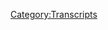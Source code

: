 {{DEFAULTSORT:
    #_TRANSCRIPT_0764:Jordan Takes The Wheel 9
}}{{Transcript
    | title         = [[764: Jordan Takes The Wheel 9]]
    | caption       = [https://knowledgefight.libsyn.com/764-jordan-takes-the-wheel-9 Listen to this episode on Libsyn]
    | episodeNumber = [[764: Jordan Takes The Wheel 9|764]]
    | length        = 01:21:35
}}

{{MessageBox
    | header     = Warning: Bot Generated Content
    | text       = This transcript was automatically generated by transcription software and likely contains many mistakes and misattributions. Please check the audio for definitive quotes, attribution, and context.
    | image      = N3yvass4myg91.webp
    | imagewidth = 50px
    | id         = warning
}}

{{TranscriptBlock
    | name      = Alex Jones
    | timestamp = 00:00:04.000
    | text      = Red Alert. Red alert. Red alert. Red alert. Not not not not not not not knowledge. Damn, Jordan. I am sweating knowledge parties.com It's time to pray. I have great respect for knowledge, knowledge. I'm sick of them posing as if they're the good guys Xiang Ji or the bad guy knowledge. Dan and Jordan knowledge fight need money Andy and Sandy you're stopping Andy and Ken handy in Kansas and the Kansas surely replace your old huge fan. I love your world. Knowledge by knowledge fight.com
}}

{{TranscriptBlock
    | name      = Jordan
    | timestamp = 00:00:59.000
    | text      = Hey, everybody, welcome back to fight knowledge. I'm Jordan. I'm Dan. This is a podcast where we worship at the altar of Selena and do anything but talk about Alex Jones.
}}

{{TranscriptBlock
    | name      = Dan
    | timestamp = 00:01:09.000
    | text      = That's correct. Jordan. Jordan. Dad, I had a question.
}}

{{TranscriptBlock
    | name      = Jordan
    | timestamp = 00:01:14.000
    | text      = What's that look? By brightspot today, as he as you know, of going back through all the albums that I may have missed from 2020 to Sure. I love me a year endless. You know, I'm not I'm not
}}

{{TranscriptBlock
    | name      = Dan
    | timestamp = 00:01:25.000
    | text      = looking at Obama's get some inspiration from my his annual list of bangers No
}}

{{TranscriptBlock
    | name      = Jordan
    | timestamp = 00:01:31.000
    | text      = I did not. I did not know. But black thought and Danger Mouse put out an album. That is very, very good. And not least of which, you know, black thought is absolutely spectacular. Sure. Sure. It's produced in such a way that it has that old kind of grittier feel, you know, that like those early mixtape days, you know, back in the late 80s Sure,
}}

{{TranscriptBlock
    | name      = Dan
    | timestamp = 00:01:53.000
    | text      = sure. Some of those early roots. Like, things off Rhinology
}}

{{TranscriptBlock
    | name      = Jordan
    | timestamp = 00:02:01.000
    | text      = let's see 2.0 Yeah, back where it all started. I think that would be a Illa Delve. HalfLife. Yeah. Say Well, man,
}}

{{TranscriptBlock
    | name      = Dan
    | timestamp = 00:02:10.000
    | text      = yeah, there's a bit more. Back when Malik be you?
}}

{{TranscriptBlock
    | name      = Jordan
    | timestamp = 00:02:15.000
    | text      = Yeah. Wow. All right. Leonard Dubs, yeah. How about you? What's your price, but Well,
}}

{{TranscriptBlock
    | name      = Dan
    | timestamp = 00:02:21.000
    | text      = I'm sorry. I completely derailed you. Did you have like some albums that you were like, just the route?
}}

{{TranscriptBlock
    | name      = Jordan
    | timestamp = 00:02:28.000
    | text      = That I was like, That's my bread spot this time? Yeah.
}}

{{TranscriptBlock
    | name      = Dan
    | timestamp = 00:02:32.000
    | text      = Are you gonna be for like the month of January? No. This album.
}}

{{TranscriptBlock
    | name      = Jordan
    | timestamp = 00:02:37.000
    | text      = I haven't missed many that I wanted to listen to, you know, that kind of thing. And then I've listened to a lot that I read. Not for me. Sure. Not for me. I'm an old man now. I'm grumpy. All right, well, the pop music that reflects grumpiness.
}}

{{TranscriptBlock
    | name      = Dan
    | timestamp = 00:02:50.000
    | text      = See, but that this is interesting. I am the king of the grumps. True. True. And I kind of like Right? Absolutely, yes. But maybe it's a little bit of darkness. So I'll go ahead and throw this out for my blind spots. Okay, go into the music. I'll join you with that. Excellent. The group Sally Shapiro has a new album out. Never heard of italo disco. Okay, now, they're a duo of a singer and DJ guy. Okay. And there's there's a lot of like, kind of melancholy. Disco. Alright, stuff. And they they made two albums together and then they quit. They retired and then I didn't realize this, but they just recently put out a new album called sad city.
}}

{{TranscriptBlock
    | name      = Jordan
    | timestamp = 00:03:34.000
    | text      = Is it a little bit? Is it like Ladytron ish? Does it have that kind of
}}

{{TranscriptBlock
    | name      = Dan
    | timestamp = 00:03:37.000
    | text      = vibe? Do you know enough about Lady Toronto? Really? That's something that you've recommended to me a number of times in the past? I don't know. I don't I don't know how
}}

{{TranscriptBlock
    | name      = Jordan
    | timestamp = 00:03:46.000
    | text      = to. Which means that eventually, in the next couple of years, we will be right back where we are now with me saying Wait, does that sound a little bit like Ladytron? About a different? Probably. You'll be like you've told me to listen to one of
}}

{{TranscriptBlock
    | name      = Dan
    | timestamp = 00:04:00.000
    | text      = these days so we'll get around to it. I'm not good at taking recommendations. No. But yeah, I've enjoyed that said city wonderful album.
}}

{{TranscriptBlock
    | name      = Jordan
    | timestamp = 00:04:08.000
    | text      = I will definitely be listening to that. I love an italo disco.
}}

{{TranscriptBlock
    | name      = Dan
    | timestamp = 00:04:11.000
    | text      = You don't know anything about a toddler. I don't know anything about Italian What do you know about bass and over? I know a
}}

{{TranscriptBlock
    | name      = Jordan
    | timestamp = 00:04:17.000
    | text      = little bit too much about bossa nova. And then
}}

{{TranscriptBlock
    | name      = Unknown Speaker
    | timestamp = 00:04:24.000
    | text      = it annoys me
}}

{{TranscriptBlock
    | name      = Jordan
    | timestamp = 00:04:25.000
    | text      = because she passes up now when we're done. I can't do it. So frustrating. All right, Dan, we have an episode today. We Yes, we do. Okay, I have brought to you. I'm I'm gonna say this to you. Recently, things have been very racist. Wow, pretty much all the time. That is true. You know, like pretty much a nonstop drumbeat of somebody being racist on the daily Sure, right. Sure. And I'm tired of that. It's been going on a lot. So I thought let's try and have fun without racism. Okay, okay.
}}

{{TranscriptBlock
    | name      = Dan
    | timestamp = 00:04:58.000
    | text      = That seems an athame motors. It's so difficult it's time during the show, but I think it's an admirable goal.
}}

{{TranscriptBlock
    | name      = Jordan
    | timestamp = 00:05:06.000
    | text      = Right. Right. And I think I've come close, at least on this particular episode. It is a show called Dreamland. Ooh, by this guy named Whitley Strieber. Oh, I know him and everybody okay. All right. So I know the name. I don't know. I know he has like some alien ship going. Oh, he's totally got some alien shit going on. And Whitley stripers communion is this. Yeah, absolutely. Yeah, that's the one. And I'm sure I'm sure he's racist somewhere. I'm sure he's racist. He's anti semitic somewhere, but not on this particular episode.
}}

{{TranscriptBlock
    | name      = Dan
    | timestamp = 00:05:41.000
    | text      = Okay, well, that's good. That's a name that like goes way back. Yes. In terms of alien stuff. Oh, yeah. He's just one of the names that I remember even from like back in my days of like, reading the blogs and message boards of conspiracy stuff. Oh, yeah. He's he goes way back controversial figure in some ways.
}}

{{TranscriptBlock
    | name      = Jordan
    | timestamp = 00:06:01.000
    | text      = He's interested I'd never heard of him before. And then I looked at what's interesting about him is that he's a fairly successful science fiction and horror author. Right? In that, John, that's cool, right? And he is also a guy who writes about Bigfoot, you know, and how, like, we're gonna find him someday, you know, like, that kind of thing. So it's a little bit like if he if Isaac Asimov was like, I write great science fiction. And instead of the rise and fall of the Roman Empire, it's like the rise and fall of the far Blue Avians and that kind of thing, you know,
}}

{{TranscriptBlock
    | name      = Dan
    | timestamp = 00:06:33.000
    | text      = sure. Maybe it's maybe it's heavily veiled fiction. You know, like, maybe it's maybe you we're the fools for thinking that we should take what he's saying about Bigfoot. Seriously, it might just be more science fiction.
}}

{{TranscriptBlock
    | name      = Jordan
    | timestamp = 00:06:45.000
    | text      = Here's the thing. That's kind of what I'm talking about with his guest today. Interesting. I don't think he's doing that. But his guest might be okay. His guest might be a brilliant like immersive fiction author, someone
}}

{{TranscriptBlock
    | name      = Dan
    | timestamp = 00:06:59.000
    | text      = who should be an Improv Everywhere he's a little
}}

{{TranscriptBlock
    | name      = Jordan
    | timestamp = 00:07:02.000
    | text      = is a little something along those lines, and his name is Joshua kutchan
}}

{{TranscriptBlock
    | name      = Dan
    | timestamp = 00:07:06.000
    | text      = Joshi cache the cut cheek. I think before we jump into that, I think that Patton Oswald had a mention of Whitley Strieber and like one of his first album No shit, I think so. I think there was a there was a reference anyway, while that was where my brain?
}}

{{TranscriptBlock
    | name      = Jordan
    | timestamp = 00:07:21.000
    | text      = Yeah, you might be. Yeah. Which one was that? Dad? Nevermind.
}}

{{TranscriptBlock
    | name      = Dan
    | timestamp = 00:07:27.000
    | text      = might have even been in the No, not the Robert Evans. The Oh, man that bit.
}}

{{TranscriptBlock
    | name      = Jordan
    | timestamp = 00:07:35.000
    | text      = That was that was Comedians of Comedy.
}}

{{TranscriptBlock
    | name      = Dan
    | timestamp = 00:07:38.000
    | text      = But I think it was around that era. Yeah, it was or even maybe even before it
}}

{{TranscriptBlock
    | name      = Jordan
    | timestamp = 00:07:42.000
    | text      = was first. Yeah. His first album would have been like three years, three or four years before that
}}

{{TranscriptBlock
    | name      = Dan
    | timestamp = 00:07:46.000
    | text      = might have been the not the famous bowls.
}}

{{TranscriptBlock
    | name      = Jordan
    | timestamp = 00:07:50.000
    | text      = The famous bowls. Yeah, so he is interviewing Joshua kutchan, about his new book, the ecology of souls. And we're gonna get into that. But before we do, how about we say hello to some wanks? That sounds like a great idea. First D of teamStats. You are now a policy wonk.
}}

{{TranscriptBlock
    | name      = Alex Jones
    | timestamp = 00:08:13.000
    | text      = I'm a policy wonk. Oh,
}}

{{TranscriptBlock
    | name      = Jordan
    | timestamp = 00:08:16.000
    | text      = next, wonky donkey Honky Tonk. You are now a policy walk.
}}

{{TranscriptBlock
    | name      = Alex Jones
    | timestamp = 00:08:19.000
    | text      = I'm a policy wonk. Thank you very much that
}}

{{TranscriptBlock
    | name      = Jordan
    | timestamp = 00:08:21.000
    | text      = goes to any Morricone who is tired of hearing Alex use x to see of gold from Good, the Bad and the Ugly coming out of ad breaks. You are now
}}

{{TranscriptBlock
    | name      = Dan
    | timestamp = 00:08:34.000
    | text      = I'm sorry, I missed the time in there. All right. Mark and linen. Do you not know how to pronounce Ennio Morricone?
}}

{{TranscriptBlock
    | name      = Jordan
    | timestamp = 00:08:40.000
    | text      = Is that what? Okay? All right. Good. Okay, buddy. We're not going to do that. We're not going to do this with you. We're not going to do this with your handwriting. Marking linen. You are now a policy was Alinea. lymnaea Jesus Christ. Learn how to write
}}

{{TranscriptBlock
    | name      = Alex Jones
    | timestamp = 00:08:58.000
    | text      = policy walk.
}}

{{TranscriptBlock
    | name      = Jordan
    | timestamp = 00:09:02.000
    | text      = Dr. Jay in the Monday night meeting, you weren't our policy walk.
}}

{{TranscriptBlock
    | name      = Alex Jones
    | timestamp = 00:09:06.000
    | text      = I'm a policy.
}}

{{TranscriptBlock
    | name      = Jordan
    | timestamp = 00:09:09.000
    | text      = Are you sure that's not true. And the fan of Jordan, you are now a policy wonk.
}}

{{TranscriptBlock
    | name      = Alex Jones
    | timestamp = 00:09:13.000
    | text      = I'm a policy wonk.
}}

{{TranscriptBlock
    | name      = Dan
    | timestamp = 00:09:17.000
    | text      = Yeah, that was and the fan of Jordanne. Oh, okay.
}}

{{TranscriptBlock
    | name      = Jordan
    | timestamp = 00:09:22.000
    | text      = That doesn't make okay up. Oh, man.
}}

{{TranscriptBlock
    | name      = Dan
    | timestamp = 00:09:25.000
    | text      = Dan, fan Jordanne here. All right, number. Okay,
}}

{{TranscriptBlock
    | name      = Jordan
    | timestamp = 00:09:29.000
    | text      = nevermind. Dan. We also have a technocrat. So I'm so sorry. I've listened to your entire back catalogue twice. You are now a technocrat Ah.
}}

{{TranscriptBlock
    | name      = Alex Jones
    | timestamp = 00:09:41.000
    | text      = I'm a policy wonk. Donkey mother teller. You're brilliant. Someone Someone saw tonight sent me a bucket of poop daddy sharp. Jar Jar Binks has a Caribbean black action. He's a loser. Little little teeny baby. I don't want to hate black people. I renounced Jesus Christ. Yes.
}}

{{TranscriptBlock
    | name      = Jordan
    | timestamp = 00:10:02.000
    | text      = Thank you very much to all of you, Dan. So today we're talking about this interview on Dreamland.
}}

{{TranscriptBlock
    | name      = Dan
    | timestamp = 00:10:09.000
    | text      = So you said the ecology of soul ecology of souls Joshua
}}

{{TranscriptBlock
    | name      = Jordan
    | timestamp = 00:10:13.000
    | text      = kutchan
}}

{{TranscriptBlock
    | name      = Dan
    | timestamp = 00:10:14.000
    | text      = ecological I mean, I thought you said economy of souls at first I thought like, Oh, we're gonna get some like Soul banking. Oh,
}}

{{TranscriptBlock
    | name      = Jordan
    | timestamp = 00:10:21.000
    | text      = no, it's it's more of I mean, first off, I've read the book. It is roughly 300,000 words. And you know, you know, we I just had the plan to do this yesterday morning. Sure. And it is almost like a like an adventure adventure from like the 1400s coming back to the club and in Britain being like, gentleman there are people with faces in that chests out there. You know, it's
}}

{{TranscriptBlock
    | name      = Dan
    | timestamp = 00:10:50.000
    | text      = that I have got a vivid section of a soul Yes. 100%
}}

{{TranscriptBlock
    | name      = Jordan
    | timestamp = 00:10:53.000
    | text      = it is that it is like almost like and in this region. Fairies are known for their particular wings structure,
}}

{{TranscriptBlock
    | name      = Dan
    | timestamp = 00:11:01.000
    | text      = flora and fauna description leave. Okay. 100% and
}}

{{TranscriptBlock
    | name      = Jordan
    | timestamp = 00:11:05.000
    | text      = anthropology textbook. So of souls, and if it were real, you know, like if this person is so convinced that what he is saying is just more like documenting the kingdom, phyla of gin versus Genie versus you know, all of that stuff
}}

{{TranscriptBlock
    | name      = Dan
    | timestamp = 00:11:22.000
    | text      = as it as it relates to the sort of cataloguing and description of souls? Yes, we all know what the compound noun is of a soul, right? I mean, you know, there's like a Murder of Crows. Sure, there's, there's a blessed union of souls. No, I
}}

{{TranscriptBlock
    | name      = Jordan
    | timestamp = 00:11:35.000
    | text      = don't believe Wait, she likes
}}

{{TranscriptBlock
    | name      = Dan
    | timestamp = 00:11:36.000
    | text      = me for me.
}}

{{TranscriptBlock
    | name      = Jordan
    | timestamp = 00:11:41.000
    | text      = Oh my god. No, is that the name of that song? Oh, yeah,
}}

{{TranscriptBlock
    | name      = Dan
    | timestamp = 00:11:45.000
    | text      = that was the band. Oh, yeah. That day that song was called Hey, Leonardo.
}}

{{TranscriptBlock
    | name      = Jordan
    | timestamp = 00:11:49.000
    | text      = Wait, yeah, that was the name of the band. I thought that was a one hit wonder by like, Bush No, I think it was bush here No, you know what I mean one of the Yeah one of those 90 some 41 or something like that No, no, no van different
}}

{{TranscriptBlock
    | name      = Dan
    | timestamp = 00:12:03.000
    | text      = cattle whatever. They were Pop Pop. Okay, when Bush was more like just on the end tip of grunt Right. Right. But like Jars of Clay version Jars of Clay was rain rain on my face right Grace or The flood?
}}

{{TranscriptBlock
    | name      = Jordan
    | timestamp = 00:12:18.000
    | text      = What's the what's the Stacy's mom one that was fountains of Wayne fountains of Wayne and that was later they're all in my head. They're all the same. Bless the
}}

{{TranscriptBlock
    | name      = Dan
    | timestamp = 00:12:27.000
    | text      = union of souls had the Hey Leonardo she likes me for me. So okay. And then also I believe that love is the answer. I believe love found a way.
}}

{{TranscriptBlock
    | name      = Jordan
    | timestamp = 00:12:37.000
    | text      = It's terrible. That's awful. Yeah, you're well, you're not selling me on it
}}

{{TranscriptBlock
    | name      = Dan
    | timestamp = 00:12:41.000
    | text      = a Leonardo is pretty good. Anyway, that's out of souls. And if this guy doesn't agree,
}}

{{TranscriptBlock
    | name      = Jordan
    | timestamp = 00:12:46.000
    | text      = gotcha. Don't think he goes into the compound down. But there are a few threads throughout this interview that are happening at the same time and yet entirely unrelated. First, before we get into too much, how about an out of context strap? How about it? It felt like a woman to me. Okay.
}}

{{TranscriptBlock
    | name      = Dan
    | timestamp = 00:13:08.000
    | text      = I assume he's talking souls.
}}

{{TranscriptBlock
    | name      = Jordan
    | timestamp = 00:13:10.000
    | text      = It's, it is a he is a person who that was pulled from a commercial, which is him under hypnosis, explaining how he was having a sexual encounter with an alien, or a ghost or something along those lines. All right. i It's just for me. It's just so funny. When he goes, I thought it was a woman do this thing is
}}

{{TranscriptBlock
    | name      = Dan
    | timestamp = 00:13:34.000
    | text      = there was a little bit dramatic. That's my favorite. Yeah,
}}

{{TranscriptBlock
    | name      = Jordan
    | timestamp = 00:13:37.000
    | text      = absolutely. So today we're talking about Joshua kutchan. A ecology of souls. And I think Stryver introduces him best go ahead and play that.
}}

{{TranscriptBlock
    | name      = Whitley Strieber
    | timestamp = 00:13:47.000
    | text      = He's written an amazing new book called ecology of souls. He's the author of seven critically acclaimed books Trojan feast the food and drink offerings of aliens, fairies and Sasquatch, which we have talked about the brimstone deceit, an in depth examination of supernatural sense, otherworldly odors and monstrous mesmas. Okay. Thieves in the night says history of supernatural child abductions, and where the footprints and high strangeness and the Bigfoot phenomenon. All of them very cool. All of them loved by you. I mean, we didn't talk about all of them, but the ones we talked about, were loved by you. You loved them and by cool
}}

{{TranscriptBlock
    | name      = Jordan
    | timestamp = 00:14:40.000
    | text      = people one loved him. Yeah, people
}}

{{TranscriptBlock
    | name      = Dan
    | timestamp = 00:14:43.000
    | text      = loved but they didn't talk about all
}}

{{TranscriptBlock
    | name      = Jordan
    | timestamp = 00:14:47.000
    | text      = people loved him. And I don't know what it is about that one title that it just miles me as was okay.
}}

{{TranscriptBlock
    | name      = Dan
    | timestamp = 00:14:54.000
    | text      = He was he was pretty excited. I also was pretty excited. Yeah, of all of those books. The The only one I want to read is the one about weird smell. Yeah, absolutely.
}}

{{TranscriptBlock
    | name      = Jordan
    | timestamp = 00:15:04.000
    | text      = What are you talking about? How does it How does otherworldly smells show up? I don't know that book I could not find
}}

{{TranscriptBlock
    | name      = Dan
    | timestamp = 00:15:11.000
    | text      = I think all lives might be otherworldly is a smell because I love the smell of them. Like you open a jar of olives. I hate olives. Sure. That's other words, which
}}

{{TranscriptBlock
    | name      = Jordan
    | timestamp = 00:15:22.000
    | text      = you think there's some sort of like, Mandela effect for you, wherein somebody gave you the smell of olives in another universe? Maybe it's maybe not
}}

{{TranscriptBlock
    | name      = Dan
    | timestamp = 00:15:31.000
    | text      = necessarily a Mandela effect, but there's some witchcraft involved. It's otherworldly, there's, there's a rift. Yeah, you know,
}}

{{TranscriptBlock
    | name      = Jordan
    | timestamp = 00:15:39.000
    | text      = yeah, that sounds fair. Any other smells you might think are otherworldly.
}}

{{TranscriptBlock
    | name      = Dan
    | timestamp = 00:15:43.000
    | text      = Ah, that's, that's a great question. Maybe like, fresh cut grass. But that's transcended. That's, that's, that's the different, that's a different thing.
}}

{{TranscriptBlock
    | name      = Jordan
    | timestamp = 00:15:51.000
    | text      = Sure. Yeah.
}}

{{TranscriptBlock
    | name      = Dan
    | timestamp = 00:15:54.000
    | text      = What about you? Smells,
}}

{{TranscriptBlock
    | name      = Jordan
    | timestamp = 00:15:57.000
    | text      = the first thing that comes to mind, but that's just because I'm a doctor who fed is Petric hor, which is the smell of dirt after rain or something along those lines, but it's very very important to Doctor
}}

{{TranscriptBlock
    | name      = Dan
    | timestamp = 00:16:07.000
    | text      = Who Feds close to fresh cut grass. Both are lawn adjacent pretty much. Absolutely. Turns out we just want lawns.
}}

{{TranscriptBlock
    | name      = Jordan
    | timestamp = 00:16:17.000
    | text      = Chicago to
}}

{{TranscriptBlock
    | name      = Dan
    | timestamp = 00:16:19.000
    | text      = live in about the smells of a house. There's
}}

{{TranscriptBlock
    | name      = Jordan
    | timestamp = 00:16:21.000
    | text      = so much goddamn car. Great.
}}

{{TranscriptBlock
    | name      = Dan
    | timestamp = 00:16:23.000
    | text      = I think I mean, it's impressive. Anybody who's written more than one book of nonsense? Yeah, yeah. It's always gonna, I'll tip my hat to that I
}}

{{TranscriptBlock
    | name      = Jordan
    | timestamp = 00:16:30.000
    | text      = am going to tell you this. This man is an impressive writer in in some ways, he is an impressive writer to the point where if he were writing in the you if we existed in the universe, where what he's writing makes sense. He would be like the pop historian. Yeah, he's like Barbara Tuchman of imaginary bullshit. You know, you
}}

{{TranscriptBlock
    | name      = Dan
    | timestamp = 00:16:54.000
    | text      = know what, now that I'm thinking about it. I also want to hear about the food offerings of the fairies and wizards and Sasquatch is like, I want to read that too.
}}

{{TranscriptBlock
    | name      = Jordan
    | timestamp = 00:17:01.000
    | text      = Yeah. Honestly, their book I read is
}}

{{TranscriptBlock
    | name      = Dan
    | timestamp = 00:17:05.000
    | text      = fairly interesting. I mean, it's got to be like, what, what the food offerings would be stuff like ambrosia
}}

{{TranscriptBlock
    | name      = Jordan
    | timestamp = 00:17:12.000
    | text      = you know, he's, he's a classics guy. So everything that he does, and the reason that when
}}

{{TranscriptBlock
    | name      = Dan
    | timestamp = 00:17:17.000
    | text      = you say classics, you don't mean like in terms of the academia, like Greek and Roman history. Okay, yeah, he's a legit classics guy. And that intersects with fairies and they want to
}}

{{TranscriptBlock
    | name      = Jordan
    | timestamp = 00:17:28.000
    | text      = so and he's not talking about fairies as just like what we you know, like the Dickensian fairies or whatever it is you want to go on there. He's talking more like everything from human history that might resemble a fairy falls under the classification fairy. Sure. Therefore, you can go from region to region, almost anthropologically saying in this area, fairies are fed berries on the toe. Very, very berries. Yeah. Merry berries, fairy berries is one of my favorite British cooking shows. So he's kind of got that. And that's why people love him in this world is because everything he writes is exhaustively ridiculously referenced, his bibliography for the ecology of souls, runs 160 some odd pages too much, too much. And it's all pretend. Bullshit. What he references is anywhere from like, a scientific paper from the 1800s to a poem to fucking cave paintings just being like sea cave paintings proved it.
}}

{{TranscriptBlock
    | name      = Dan
    | timestamp = 00:18:33.000
    | text      = I bet it's also like three of those pages, there's a bid?
}}

{{TranscriptBlock
    | name      = Jordan
    | timestamp = 00:18:36.000
    | text      = No, no, man, I'm telling you. It's exhaustive. It's crazy. I'm exhausted. So Stryver starts out the way anybody any good interviewer would, let's get some background information. This is the start of one of our threads, which is stripers interview style.
}}

{{TranscriptBlock
    | name      = Whitley Strieber
    | timestamp = 00:18:52.000
    | text      = Okay. Joshua has been it. All right. Where do you actually come from Mo, your, your, your curriculum vitae on your website, which is Joshua kutchan.com, by the way, doesn't really tell us much about you. It tells about what you've done. But tell us more about who you are. You're a magician, among other things.
}}

{{TranscriptBlock
    | name      = Joshua Cutchin
    | timestamp = 00:19:21.000
    | text      = Well, I suppose that the simplest thing right away is to see that I'm sitting here in Georgia wearing a Wisconsin sweatshirt and I'm from North Carolina. So that gives me sort of a
}}

{{TranscriptBlock
    | name      = Whitley Strieber
    | timestamp = 00:19:30.000
    | text      = simple we now we understand exactly where you're coming from.
}}

{{TranscriptBlock
    | name      = Dan
    | timestamp = 00:19:35.000
    | text      = That's fun. Yeah. You just said some nonsense.
}}

{{TranscriptBlock
    | name      = Jordan
    | timestamp = 00:19:39.000
    | text      = He's a very funny about it. Yeah.
}}

{{TranscriptBlock
    | name      = Dan
    | timestamp = 00:19:43.000
    | text      = So you've lived in places. Yes. But to be fair, like Whateley did say like, where are you from total. So that is not as much of a non sequitur answer but it doesn't really tell us much about this person other than his mood.
}}

{{TranscriptBlock
    | name      = Jordan
    | timestamp = 00:19:57.000
    | text      = I guess what he's trying to say is like I'm a little from me. anywhere in the south, I suppose. But again, that's that's not really answering the question.
}}

{{TranscriptBlock
    | name      = Dan
    | timestamp = 00:20:04.000
    | text      = It is Wisconsin and yeah, so Oh man, whatever I'm having a day North Dakota. North Carolina. I
}}

{{TranscriptBlock
    | name      = Jordan
    | timestamp = 00:20:11.000
    | text      = know he said North Carolina okay. Yeah, he's because he's Georgia, Wisconsin, North Carolina.
}}

{{TranscriptBlock
    | name      = Dan
    | timestamp = 00:20:16.000
    | text      = That's what it was. You know what, though? That's debatably. The South Wisconsin, North Carolina, South Carolina, for sure. Sure. North Carolina. Debatable. Wisconsin. Definitely. Definitely not.
}}

{{TranscriptBlock
    | name      = Jordan
    | timestamp = 00:20:28.000
    | text      = So, yeah, I he's not getting too much information. To give you an idea of what Joshua looks like. You know, his he's, he's a pretty large dude. He's six foot three. He's hefty man. Pretty bold, with a neck beard. Like no mustache, just all around the neck.
}}

{{TranscriptBlock
    | name      = Dan
    | timestamp = 00:20:51.000
    | text      = That's not far off from a look that I might have been pulling at some points in high school. I did shave my head periodically. And I had an Amish beard. Yeah. You know, I had the trying to connect with my Mennonite roots. It's not a good, it's not a good look when you're doing it intentionally. But if you're, you know, an older person,
}}

{{TranscriptBlock
    | name      = Jordan
    | timestamp = 00:21:11.000
    | text      = we're not it's not a problem. But it doesn't it's not to not attract not for a 15 year old. No, no, no, no, no. And so we'll continue on. He'll tell us a little bit more. Yes, sir.
}}

{{TranscriptBlock
    | name      = Joshua Cutchin
    | timestamp = 00:21:23.000
    | text      = So I was I was raised in North Carolina. 20 minutes north of Charlotte. And I went to undergraduate at the University of Wisconsin. For music performance. I came down to the University of Georgia, where I got a master's in music literature and a master's in journalism. And you know, big cities have a certain gravity and they sort of pull you in over time. So I'm getting closer and closer to Atlanta. I might have to achieve escape velocity at some point, but right now I'm in the Marietta area.
}}

{{TranscriptBlock
    | name      = Whitley Strieber
    | timestamp = 00:21:51.000
    | text      = Okay, well, that didn't tell us much either.
}}

{{TranscriptBlock
    | name      = Dan
    | timestamp = 00:21:54.000
    | text      = Sure. I relate to this. I Whitley's charming. He's
}}

{{TranscriptBlock
    | name      = Jordan
    | timestamp = 00:22:03.000
    | text      = he's got he's got a certain style. As long as I mean again, I try not to look into either these guys too much beyond this episode is kind of
}}

{{TranscriptBlock
    | name      = Dan
    | timestamp = 00:22:11.000
    | text      = gaslighting though, because he did ask him where he's from. And he's talking about geographical stuff. Yeah. Which is in response to the question. It's just like, I don't know maybe I'm not charm.
}}

{{TranscriptBlock
    | name      = Jordan
    | timestamp = 00:22:22.000
    | text      = Here's here's what I'm thinking. As far as this goes, I think what Whitley is looking for is more of a supernatural answer.
}}

{{TranscriptBlock
    | name      = Dan
    | timestamp = 00:22:31.000
    | text      = I think I think it's more based on just what we've heard so far shadows or anything about this. It feels more like the where you from is like it should be it's like where are you from emotionally? Where are you from? Like, what's the you know, your lineage totally through this bullshit as opposed to like geographical locations you stopped at and how you're afraid you might end up in Atlanta? Yeah. There's worse fates that ending up in Atlanta.
}}

{{TranscriptBlock
    | name      = Jordan
    | timestamp = 00:22:56.000
    | text      = I mean, I don't know why Barry yet is better than Atlanta.
}}

{{TranscriptBlock
    | name      = Dan
    | timestamp = 00:22:59.000
    | text      = It's got a certain charts.
}}

{{TranscriptBlock
    | name      = Jordan
    | timestamp = 00:23:00.000
    | text      = I'm not saying it doesn't. I'm just saying.
}}

{{TranscriptBlock
    | name      = Dan
    | timestamp = 00:23:03.000
    | text      = I've never been I'm just talking about my ass right.
}}

{{TranscriptBlock
    | name      = Jordan
    | timestamp = 00:23:05.000
    | text      = Well, that's fair. So what what caught my ear is he is a musician who has a master's in music literature. So I wanted to see what was going on, man, please that fuck tuber. Oh, okay. Oh, hell, it was not what I expected. Nope. You were not expecting that go ahead and play play
}}

{{TranscriptBlock
    | name      = Dan
    | timestamp = 00:23:24.000
    | text      = because this is on one of these types of shows. I was assuming like, he has a master's in Theramin
}}

{{TranscriptBlock
    | name      = Jordan
    | timestamp = 00:23:32.000
    | text      = like TPS for me?
}}

{{TranscriptBlock
    | name      = Dan
    | timestamp = 00:24:00.000
    | text      = Tuba solo why was he doing the Duke of Earl gotta had a Duke of Earl was very much to do Duke of Earl. Oh, yeah, that kind of progression.
}}

{{TranscriptBlock
    | name      = Jordan
    | timestamp = 00:24:13.000
    | text      = That was a I liked that one in particular, because one is the video on YouTube is just a close up of him and his tuba like right on his face. And then the tuba and then attached to the tuba is a cupholder with a full beard. Hell yeah. Which is like Hell yeah, man. To the whole performance is there, everybody in the band gets their own solo. And that's why I played that audio just a little bit beforehand, because when it comes to his solo, he went into the audio on the video, cut it out and edit it. So he would be and I respect that. I like that. That's his solo. And this might
}}

{{TranscriptBlock
    | name      = Dan
    | timestamp = 00:24:47.000
    | text      = also answer the question of the No moustache, mouthpiece. chafing can be difficult on a tuba, you know, you're not wrong.
}}

{{TranscriptBlock
    | name      = Jordan
    | timestamp = 00:24:55.000
    | text      = I mean, I had not considered that.
}}

{{TranscriptBlock
    | name      = Dan
    | timestamp = 00:24:56.000
    | text      = I mean, I played a French horn and I remember there Seeing some difficulties with
}}

{{TranscriptBlock
    | name      = Jordan
    | timestamp = 00:25:02.000
    | text      = no, I had not considered that. Yeah, that's a good point. Yeah, yeah. Anyways, this dude's a marching band nerd if I ever heard one
}}

{{TranscriptBlock
    | name      = Dan
    | timestamp = 00:25:09.000
    | text      = does he seem like it's tough to play the tuba and not be? Exactly.
}}

{{TranscriptBlock
    | name      = Jordan
    | timestamp = 00:25:13.000
    | text      = That is why again, I feel like I'm fairly confident we're not in racist territory here. I don't know why, but I feel like you can't be a racist tuba player. You just can't be. You can't be in a band playing the tuba and be a racist at
}}

{{TranscriptBlock
    | name      = Dan
    | timestamp = 00:25:26.000
    | text      = the same I legitimately have no counter examples. Strongly disagree with you. I think it wouldn't be too hard to find a stupid
}}

{{TranscriptBlock
    | name      = Jordan
    | timestamp = 00:25:34.000
    | text      = player. I listen. I get it. The Klan has tuba players too. That's fair. You're right. I don't think they're tuba players in the soul though. They can't play funk, too.
}}

{{TranscriptBlock
    | name      = Dan
    | timestamp = 00:25:42.000
    | text      = It's tough to play the tuba with a hood. mouthpiece is much more difficult than a Boston. Yeah,
}}

{{TranscriptBlock
    | name      = Jordan
    | timestamp = 00:25:48.000
    | text      = that's Wait, where's the bus? Okay, so anyways, striper is going to, he's going to continue his investigation here. And he's going to keep telling us a little bit more about his background, Joshua and where he comes from.
}}

{{TranscriptBlock
    | name      = Whitley Strieber
    | timestamp = 00:26:03.000
    | text      = What the heck are you doing writing things about? A new mythology of death and the paranormal, for example, I read I didn't hear anything in any of this. That tells me why you do what you do. And not only that, you're brilliant. I mean, these books are phenomenal.
}}

{{TranscriptBlock
    | name      = Dan
    | timestamp = 00:26:23.000
    | text      = Whitley's telecon himself here because he's clearly never been to Wisconsin. Everyone there is into the new ideology of death.
}}

{{TranscriptBlock
    | name      = Jordan
    | timestamp = 00:26:34.000
    | text      = Yep, yep. That is what the ecology of Souls is. It's
}}

{{TranscriptBlock
    | name      = Dan
    | timestamp = 00:26:37.000
    | text      = a new mythology of death. Interesting. Yeah. Yep. That's pretty heady.
}}

{{TranscriptBlock
    | name      = Jordan
    | timestamp = 00:26:42.000
    | text      = Now another reason why Stryver might think he is very, very brilliant is because striper is referenced a lot. Okay, yeah, he features in the bibliography quite a bit. Good.
}}

{{TranscriptBlock
    | name      = Dan
    | timestamp = 00:26:52.000
    | text      = Good way to go to good revenge a good way to get a good review
}}

{{TranscriptBlock
    | name      = Jordan
    | timestamp = 00:26:55.000
    | text      = of the book. Oh, man, I loved that book. Especially the part where I'm in it a bunch. Yeah. Yeah, so I think you hear why I love strivers interview style. Just just so just yeah, what the heck are you doing?
}}

{{TranscriptBlock
    | name      = Dan
    | timestamp = 00:27:11.000
    | text      = It has a feeling of being rude and less their friends. And that makes you assume that their friends when they may not know that. It is it's an interesting vibe. Maybe its status is just so high in the weirdo community that like he can pull whatever
}}

{{TranscriptBlock
    | name      = Jordan
    | timestamp = 00:27:25.000
    | text      = you want. I mean, it feels like that's what he does is he just says whatever he's thinking.
}}

{{TranscriptBlock
    | name      = Dan
    | timestamp = 00:27:31.000
    | text      = Also, he's got to be pretty old. Oh, he's very old. Yeah, cuz I thought he would be dead.
}}

{{TranscriptBlock
    | name      = Jordan
    | timestamp = 00:27:36.000
    | text      = Yeah, he's very, very old.
}}

{{TranscriptBlock
    | name      = Dan
    | timestamp = 00:27:38.000
    | text      = I thought maybe he died in the 90s quite frankly. Like an Art Bell type.
}}

{{TranscriptBlock
    | name      = Unknown Speaker
    | timestamp = 00:27:43.000
    | text      = Yeah, well
}}

{{TranscriptBlock
    | name      = Dan
    | timestamp = 00:27:43.000
    | text      = didn't die in the 90s though. Did he? I can't remember when that was yeah,
}}

{{TranscriptBlock
    | name      = Jordan
    | timestamp = 00:27:46.000
    | text      = maybe there but that's well I mean also that's why his his questions take a little bit longer to to get going once he he's it takes a little bit while takes a while for the ball start rolling down the hill. You sure? Sure. So yeah. What's going on in this book is it's a little bit like John Hodgman book. Do you remember? The people? Yeah, the facts about the Mole People or something like that? The the
}}

{{TranscriptBlock
    | name      = Dan
    | timestamp = 00:28:09.000
    | text      = hobo sign? Yes. Yeah. And all list of hobo names.
}}

{{TranscriptBlock
    | name      = Jordan
    | timestamp = 00:28:15.000
    | text      = Right? It's a little bit like that. But if John Hodgman was telling you confidently, this is a real book I am describing to you. So yeah. Keeps going on. Go ahead and play the next one. Well, that's very kind
}}

{{TranscriptBlock
    | name      = Joshua Cutchin
    | timestamp = 00:28:30.000
    | text      = of you, I guess. Oh, shy, but he knows it's true. That's very kind of you. I just kept on wanting to interject that I guess I read too many books by the Strieber guy and that sort of put me off on this path. Oh,
}}

{{TranscriptBlock
    | name      = Whitley Strieber
    | timestamp = 00:28:41.000
    | text      = boy. Yeah, I'm I'm a real thorn in the side of the of the ordinary world. I don't belong here. Well, I think you write about people who don't belong here and creatures who don't belong here to. Yeah, exactly. I'm not correct. Where are we in here? Let's, let's just jump in here. Okay. There's a lot of cool stuff in this book about ferry, folks, the ecology of souls. And we're going to talk about this huge idea, a new mythology of death in the paranormal over the course of the because that's the subtitle the book over the course of the interview. But let's talk first about the theories of the others. Because, you know, I mean, I've, I've had him around in my life, most of my life and a lot of my listeners have to a lot of people have.
}}

{{TranscriptBlock
    | name      = Jordan
    | timestamp = 00:29:41.000
    | text      = Yep, no.
}}

{{TranscriptBlock
    | name      = Dan
    | timestamp = 00:29:44.000
    | text      = I looked it up during that clip. Yeah, he's only 77. Really? Yeah, I thought he would be old boy. He wanted to be in his 90s
}}

{{TranscriptBlock
    | name      = Jordan
    | timestamp = 00:29:51.000
    | text      = he's, uh, yeah, I was expecting if you if you see him, if you look at him, it looks great for 77 Sure. Wait, wait, no, I mean, he looks great for I mean, he looks very bad for seven. I got that wrong. He looks very bad for 77. Right? It looks good. It looks good for 90. That's what I was trying to say. Yeah, I
}}

{{TranscriptBlock
    | name      = Dan
    | timestamp = 00:30:11.000
    | text      = it's weird. It's a strange thing where you have like these people slotted into various places in your brain. And like I was, I knew that name. And I was almost certain. Who's ancient? Yeah.
}}

{{TranscriptBlock
    | name      = Jordan
    | timestamp = 00:30:23.000
    | text      = Yeah, it is. It is like stuff that's old when you're young as you get older seems twice as old as it was, you know, like, if your dad read it, you know, even he was only 30 years older than you. You feel like it was 100 years,
}}

{{TranscriptBlock
    | name      = Dan
    | timestamp = 00:30:37.000
    | text      = the same time. I mean, Barbara Walters just passed, and she was in her 90s. She
}}

{{TranscriptBlock
    | name      = Jordan
    | timestamp = 00:30:41.000
    | text      = was 90 something. Yeah. And I think what we're describing is that we don't know how old each individual celebrity may or may not be. That's
}}

{{TranscriptBlock
    | name      = Dan
    | timestamp = 00:30:50.000
    | text      = true. I need to make flashcards. Yes, that's a good point.
}}

{{TranscriptBlock
    | name      = Jordan
    | timestamp = 00:30:53.000
    | text      = We need to we need to practice on this. We got to memorize all this stuff.
}}

{{TranscriptBlock
    | name      = Dan
    | timestamp = 00:30:56.000
    | text      = So the fairy folk are involved. Yeah,
}}

{{TranscriptBlock
    | name      = Jordan
    | timestamp = 00:30:59.000
    | text      = yep. Yep. He's talking about the fairies. I mean, I'll say yeah, he starts a chapter like this with this sentence. There are also physical fairy doubles. Whoa, whoa, whoa, whoa, whoa, here it is, though. That's something that you you can designate beginning of a chapter. That's the first sentence that's
}}

{{TranscriptBlock
    | name      = Dan
    | timestamp = 00:31:16.000
    | text      = a great first, no, no. Short. In the US and also in the first sentence of a chapter probably gauche not good. What is a physical? Is it like, okay, so I'm guessing that fairies are not physical beings, they're kind of ethereal, ghost, like creatures or something. And then there are also doubles, as they can take physical form. Yeah. Or do only some take physical form.
}}

{{TranscriptBlock
    | name      = Jordan
    | timestamp = 00:31:42.000
    | text      = I'm gonna I'm gonna cut you off. Okay. Too many questions, Bobby. No, no, no, there are also fairly doubles. The also refers to there are human doubles. Sure, there are space doubles. There are there's just doubles of everything.
}}

{{TranscriptBlock
    | name      = Dan
    | timestamp = 00:31:57.000
    | text      = Well, how else you're gonna play tennis?
}}

{{TranscriptBlock
    | name      = Jordan
    | timestamp = 00:31:59.000
    | text      = Exactly. So there's two things that exist side by side. Is that is what he tries to get through with his his main thesis.
}}

{{TranscriptBlock
    | name      = Dan
    | timestamp = 00:32:06.000
    | text      = Does that mean? Does that just mean twins?
}}

{{TranscriptBlock
    | name      = Jordan
    | timestamp = 00:32:09.000
    | text      = A little bit? Yeah. But like, you know, it's a little bit like parallel universe kind of stuff. You know, you got another one. Are you
}}

{{TranscriptBlock
    | name      = Dan
    | timestamp = 00:32:18.000
    | text      = in another universe that we can never access and not be? He's right here. Okay.
}}

{{TranscriptBlock
    | name      = Jordan
    | timestamp = 00:32:23.000
    | text      = But you can't see you. Ah, but if you're in that universe that he lives in, then you could.
}}

{{TranscriptBlock
    | name      = Dan
    | timestamp = 00:32:31.000
    | text      = Okay, yeah. Where are you from?
}}

{{TranscriptBlock
    | name      = Jordan
    | timestamp = 00:32:32.000
    | text      = Exactly. I'm wearing a t shirt from Wisconsin. Okay, so. So what Kuching is doing is trying to create a Grandfield theory of pretend, you know, he's trying to and what he does is he, he takes from everything. And I mean, everything he can, he pulls from, you know, Greek mythology. He pulls from the Christianity Abrahamic religion kind of thing. He pulls from Eastern philosophies, and he's trying to put all of this stuff together into one thing, right? That's not gonna work. It's tough to do. Yeah,
}}

{{TranscriptBlock
    | name      = Dan
    | timestamp = 00:33:07.000
    | text      = I can. I just know. This has been tried before. Well, doesn't work. He just anger.
}}

{{TranscriptBlock
    | name      = Jordan
    | timestamp = 00:33:16.000
    | text      = He's doing his best. Let Yeah, go ahead and keep going.
}}

{{TranscriptBlock
    | name      = Whitley Strieber
    | timestamp = 00:33:21.000
    | text      = Came apparent, honorable. I've got a masterpiece, frankly. I mean, it's, it's a, it's really something. Really, yes.
}}

{{TranscriptBlock
    | name      = Joshua Cutchin
    | timestamp = 00:33:29.000
    | text      = Thank you so much. It's sort of it's sort of evolved into a snapshot of how I think about these things, and how I sort of make them all fit together. Because I am in a lot of ways, what might be termed a pan paranormal list or something like that. I want to see how the fairy stuff fits in with the cryptid stuff. And I want to see how indies fit into the UFO experience. And you know, a lot of these observations have been made, you've got Eddie Bullard, who drew a lot of similarities between shamanic initiations in the UFO Contact experience, you've got Kenneth ring, obviously, who we work with quite a bit, drawing connections between near death experiences and the UFO Contact experience. But it just seems like every contact modality has the vestiges of the same shared attributes, regardless of where it is. So
}}

{{TranscriptBlock
    | name      = Dan
    | timestamp = 00:34:13.000
    | text      = I mean, makes a good point. I mean, in as much as like, if we're all going to do all this pretend stuff, or we're going to have all these ideas. They do have to exist in the same universe. Yeah. You know, like so. What is it? Is there something that supervenes upon ghosts and fairies and Squatch and all this? Is there some kind of a, like, unknown universe law or something that explains this kind of stuff? I mean, there would have to be right Yeah,
}}

{{TranscriptBlock
    | name      = Jordan
    | timestamp = 00:34:44.000
    | text      = right. He's he is, what's what's crazy about him big picture thinking, What's crazy about no and I read his book, what's crazy about him is that he's kind of got a good thought process, insofar as where he's trying to take this. So his his philosophy Is this something along the lines of? If any of these religions are true, right, then there's a chance that any of them are true. Sure. So either they're all true, or all possibly true, or none of them are. Because if a religion is possible, if magic is possible, then all bets are off. All magic is possible. You see, that's his thought process.
}}

{{TranscriptBlock
    | name      = Dan
    | timestamp = 00:35:25.000
    | text      = Right? It's see, it seems like if there is one magician, there's potentially tons Exactly. But at the same time, if there's one magician, it's possible, there's only one magician
}}

{{TranscriptBlock
    | name      = Jordan
    | timestamp = 00:35:38.000
    | text      = totally. But he's saying no, it's not. All right. That is that's his argument.
}}

{{TranscriptBlock
    | name      = Dan
    | timestamp = 00:35:45.000
    | text      = Well, I mean, it is it is an interesting line of thought. I don't foresee him coming to any good conclusions, necessarily. But I think it's, it's an interesting, interesting thought,
}}

{{TranscriptBlock
    | name      = Jordan
    | timestamp = 00:35:57.000
    | text      = well, what's it? What's the conclusion that he comes to is, you know, after he goes through all of his talking, whereas you are, I would look through all of this and see like, Okay, well, you see this thing, this isn't real. We've proved that that's not real. This thing we prove that's not real. We've proved all so much of this shit is real. So by your line of thought, I'm just gonna go ahead and say that none of its real. Right. And he goes, You can't prove it. It's all
}}

{{TranscriptBlock
    | name      = Dan
    | timestamp = 00:36:23.000
    | text      = real, is a little bit different. Yeah, that's a problem.
}}

{{TranscriptBlock
    | name      = Jordan
    | timestamp = 00:36:27.000
    | text      = It's a bit of a problem. That's where it goes. On the other hand, though, it's so well researched. It's so down to and let me try and give you an idea of some of the things that we'll do. He does a couple of academic tricks, which are fun. Well, he uses big words. I heard that that's one of the big ones. That's one of the big ones, of course, but he uses his references very deceptively. So I'll give you a man. Listen to this overwrought prose, typically red eyed from her continual crying. The benci appears as a woman with long hair and a green dress under a grey cloak, though others clad her in white, the color of bloodless corpse as and ghosts, or Greek spirits who appeared pallid because they were deprived of the sun. She loves brushing her hair, and it is considered very dangerous even today to pick up a straight comb you find laying on the ground in case it belongs to the fairy woman.
}}

{{TranscriptBlock
    | name      = Dan
    | timestamp = 00:37:22.000
    | text      = The Banshee fairy woman, guess who's crying all the time? Yes, man, maybe usually he's a friend.
}}

{{TranscriptBlock
    | name      = Jordan
    | timestamp = 00:37:28.000
    | text      = Okay, now, he's got three quotes in there. And three references for those quotes. Yeah, each one has their own reference. Now one of the references comes after or one of the citation citations comes after, clad in clad her in white, quote, quote, The Color of bloodless corpses and ghosts is a citation from that but it makes it look visually like he's citing that typically red eyed from her continual crying the Banshee appears line making it sound like he's backed up the most insane part of that she's always crying that she exists at all, and that she's always crying all of these things are crazy. Well, I referencing a different way of describing something as white.
}}

{{TranscriptBlock
    | name      = Dan
    | timestamp = 00:38:15.000
    | text      = Oh, wait, what is? The citation is like to a thesaurus?
}}

{{TranscriptBlock
    | name      = Jordan
    | timestamp = 00:38:18.000
    | text      = It's just the it's just the clad her in white part. That's no good. Yes, exactly.
}}

{{TranscriptBlock
    | name      = Dan
    | timestamp = 00:38:24.000
    | text      = I do I do think okay, so just from the perspective, I don't know, I feel like that that description of a banshee does does the Banshee dirty a little bit?
}}

{{TranscriptBlock
    | name      = Jordan
    | timestamp = 00:38:36.000
    | text      = Well, you saw there's four descriptions of a banshee in that one thing, you know, but they're all accurate. Sure, exactly. That's the problem. Again, if one of them's real, they're all real.
}}

{{TranscriptBlock
    | name      = Dan
    | timestamp = 00:38:47.000
    | text      = Sometimes red, sometimes white dressed sometimes gray, so I'm always crying Greek palette to brush
}}

{{TranscriptBlock
    | name      = Jordan
    | timestamp = 00:38:54.000
    | text      = up. Don't pick up a comb. No, all of these things are in one paragraph that has multiple citations to things that have nothing to do with proving that it's real
}}

{{TranscriptBlock
    | name      = Dan
    | timestamp = 00:39:04.000
    | text      = is the advice that like if you see a comb, don't touch it. Yes. Okay.
}}

{{TranscriptBlock
    | name      = Jordan
    | timestamp = 00:39:08.000
    | text      = It's good advice. Sure. The weird part is the to this day like hey, man, to this day, that's still real. Like we haven't aged out of this. No, not like not like an anthropologist being like, this belief still persists to this day.
}}

{{TranscriptBlock
    | name      = Dan
    | timestamp = 00:39:23.000
    | text      = I thought the Banshee was like yelled and it hurt you with noise? Well,
}}

{{TranscriptBlock
    | name      = Jordan
    | timestamp = 00:39:27.000
    | text      = that's one type of Banshee boy from this region. The benches are well known for their Bubba but they're silent.
}}

{{TranscriptBlock
    | name      = Dan
    | timestamp = 00:39:34.000
    | text      = Exactly, exactly the I thought that was like the defining characteristic that's the one thing people know about. And maybe that's because of the Marvel character Banshee.
}}

{{TranscriptBlock
    | name      = Jordan
    | timestamp = 00:39:44.000
    | text      = Yeah, that could be
}}

{{TranscriptBlock
    | name      = Dan
    | timestamp = 00:39:46.000
    | text      = I feel like Banshee is a fairly human like a banshee is kind of a expression. It's in the
}}

{{TranscriptBlock
    | name      = Jordan
    | timestamp = 00:39:51.000
    | text      = monsters manual Dungeons and Dragons style. Yeah, if Gygax put it in, in a monsters manual, it's pretty set in stone
}}

{{TranscriptBlock
    | name      = Dan
    | timestamp = 00:39:58.000
    | text      = what colored clothes Does the Banshee have in the Gygax manual? Because that's better food.
}}

{{TranscriptBlock
    | name      = Jordan
    | timestamp = 00:40:03.000
    | text      = Tattered All
}}

{{TranscriptBlock
    | name      = Dan
    | timestamp = 00:40:04.000
    | text      = right. Josh,
}}

{{TranscriptBlock
    | name      = Jordan
    | timestamp = 00:40:07.000
    | text      = I don't think the color is standardized but the Tatars are. Yeah, so now she crying? What did you do to her?
}}

{{TranscriptBlock
    | name      = Dan
    | timestamp = 00:40:18.000
    | text      = See? That's what I want to know. Wow,
}}

{{TranscriptBlock
    | name      = Jordan
    | timestamp = 00:40:19.000
    | text      = who that depends on one wrong,
}}

{{TranscriptBlock
    | name      = Dan
    | timestamp = 00:40:21.000
    | text      = Banshee.
}}

{{TranscriptBlock
    | name      = Jordan
    | timestamp = 00:40:22.000
    | text      = Well, I mean, everybody did. Yeah,
}}

{{TranscriptBlock
    | name      = Dan
    | timestamp = 00:40:24.000
    | text      = we all share the blame.
}}

{{TranscriptBlock
    | name      = Jordan
    | timestamp = 00:40:26.000
    | text      = So we get into twin tracks here. Okay. This is where kutchan and Strieber kind of start branching on separate pathways. All right, Kuching is going to start talking about his book. striper has striper has a story to tell. So I think you're gonna see these start to play out over this next couple of stretch.
}}

{{TranscriptBlock
    | name      = Joshua Cutchin
    | timestamp = 00:40:49.000
    | text      = The Afterlife isn't some sort of, you know, realm where time is held in stasis, and you just get to be amongst everyone who's passed on their ideas in older cosmologies, especially from like Egypt, or, you know, ancient, you know, Imperial China, that the afterlife was, again, a mirror version of this world where, you know, according to that you would have to get up and work and there might be technological process that happens on the other side of this failed just as there's technological process, the type of logical progress that happens on this side of that as well, you know, Egyptian farmers would have to get up and plow their fields and worship all the same gods and basically life just continue. So once you take that little tidbit of information, and you frame it within some speculation, and he follows you, which has been around for quite some time that this is literally afterlife technology. It starts to get really bizarre. That
}}

{{TranscriptBlock
    | name      = Dan
    | timestamp = 00:41:44.000
    | text      = sucks. Yep. He bums me out. Yeah. If the if there is like an afterlife that is eternal, and you still have to have a job. Yeah.
}}

{{TranscriptBlock
    | name      = Jordan
    | timestamp = 00:41:52.000
    | text      = The worst? The worst.
}}

{{TranscriptBlock
    | name      = Dan
    | timestamp = 00:41:55.000
    | text      = I mean, I like podcasting. I enjoy this. But I still want to do this for
}}

{{TranscriptBlock
    | name      = Jordan
    | timestamp = 00:41:58.000
    | text      = now. No, absolutely. I have no idea why anybody wants to eternity. That's the worst idea. To me.
}}

{{TranscriptBlock
    | name      = Dan
    | timestamp = 00:42:04.000
    | text      = It seems it seems tough. There's no end to it.
}}

{{TranscriptBlock
    | name      = Jordan
    | timestamp = 00:42:07.000
    | text      = Now, what that did though, is that got Stryver a little bit excited, because he started talking about technology from the other side from the afterlife. Okay,
}}

{{TranscriptBlock
    | name      = Dan
    | timestamp = 00:42:18.000
    | text      = like a like a rake, right or a sickle for the farmer?
}}

{{TranscriptBlock
    | name      = Jordan
    | timestamp = 00:42:22.000
    | text      = Well, a little bit different because Strieber is fairly convinced that his cochlear implant was brought over from the other side, it is technology from the deadlands. This makes sense. And he is going to start telling us a little bit about it. Okay. Okay, this one. Sounds good. This is gonna go this Well, we'll see what happens.
}}

{{TranscriptBlock
    | name      = Whitley Strieber
    | timestamp = 00:42:45.000
    | text      = Well, I think it must, because I was certainly convinced that, that that was exactly I mean, that's what he said. But the man said, but you know, something fascinating about that, man. And folks, those of you who don't know the story, I have a name real quick.
}}

{{TranscriptBlock
    | name      = Jordan
    | timestamp = 00:43:06.000
    | text      = This is a, this is a long clip, so you can cut in at any time this story. And listen, this story meanders. Well, sure.
}}

{{TranscriptBlock
    | name      = Dan
    | timestamp = 00:43:13.000
    | text      = But I mean, that makes it all the more important for me. Because I got to track these dumb thoughts and enjoy it also. Isn't, don't you have some experience of the world of cochlear Taipa implants and hearing aids
}}

{{TranscriptBlock
    | name      = Jordan
    | timestamp = 00:43:27.000
    | text      = and not from the damn, are you sure I'm positive? 100%? Sure. They have not been brought over from the other see,
}}

{{TranscriptBlock
    | name      = Dan
    | timestamp = 00:43:33.000
    | text      = but I mean, you were involved in that industry. This makes it sounds like a cover up on us.
}}

{{TranscriptBlock
    | name      = Jordan
    | timestamp = 00:43:37.000
    | text      = Well, I mean, actually, I was in the hearing aid part. I wasn't in the cochlear implant part. So I only know that hearing aids thoroughly Earthbound.
}}

{{TranscriptBlock
    | name      = Dan
    | timestamp = 00:43:45.000
    | text      = See you? Any grounds. Right. Yeah. All right. All of my expertise out the window,
}}

{{TranscriptBlock
    | name      = Whitley Strieber
    | timestamp = 00:43:52.000
    | text      = was that but there was a doctor who was keen to get an x rayed and he was on his way to asking me to get it removed. This is a second. I there was a removal attempt two years ago that failed, fortunately. But in any case, I wasn't gonna get it removed. But whoever was involved with it did not necessarily
}}

{{TranscriptBlock
    | name      = Dan
    | timestamp = 00:44:14.000
    | text      = real quick when he says is it like a tumor or something
}}

{{TranscriptBlock
    | name      = Jordan
    | timestamp = 00:44:17.000
    | text      = now just a cochlear implant? Oh, because he's a dead cochlea.
}}

{{TranscriptBlock
    | name      = Dan
    | timestamp = 00:44:21.000
    | text      = I didn't know what the it was in the okay. Yeah, it's his
}}

{{TranscriptBlock
    | name      = Jordan
    | timestamp = 00:44:25.000
    | text      = other side technology. Right. Yeah.
}}

{{TranscriptBlock
    | name      = Whitley Strieber
    | timestamp = 00:44:27.000
    | text      = They wanted to reinforce the importance of leaving it and let me put it that way. So a couple of nights before the CAT scan was set up. I had a visit from two men, one of whom I know. And I say I know him because I've seen him three or four times in my life. I've seen him when he was a boy. I've seen him. I had seen him. When I went I went out to the desert one night to spend just the time completely alone out in the desert. And then I've seen this additional time. And he proceeded to explain it all to me. And to explain the Constantine wrote of a story and everything then said that it basically had been its technology, as Joshua just said from the other side. But here's an interesting kicker. The man is identical to a man I know well in Watts, who has no idea, I'm gonna tell him. In fact, we're going to have lunch later later today. And I'm gonna tell him the story for the first time he's gonna love it. He also is I love this story, I'm sorry, to the single one of the strangest things that has ever happened in my life. And in his
}}

{{TranscriptBlock
    | name      = Jordan
    | timestamp = 00:45:52.000
    | text      = I had a say he doesn't know about about He's never heard this story, a visitor
}}

{{TranscriptBlock
    | name      = Whitley Strieber
    | timestamp = 00:45:55.000
    | text      = years and years ago, I don't have those. Now, fortunately, I'm not the type. I there was in the room room was filled with people. It was in a room in the cabin where it happened. And it's filled with people, one of whom I knew. And he was an intelligence officer whom I've known for a long time. And I filed that away. I didn't, not important yet. didn't think anything more, but I never told the soul the name, not my wife, not anyone. I've never spoken it. Fast forward 30 years,
}}

{{TranscriptBlock
    | name      = Dan
    | timestamp = 00:46:39.000
    | text      = you know, I will
}}

{{TranscriptBlock
    | name      = Whitley Strieber
    | timestamp = 00:46:42.000
    | text      = be talking about the normal human part of it. And he proceeds to tell me of his encounter experience which is total blackness. He doesn't remember anything about it, except it happened. And he was reading a detective novel, he was a boy when it happened. I met him when he was a boy too, or a version of him. And he came away from the experience. He said with only one thing. He had been remembered that he had been told underlying a name in a detective novel he was reading, and he was told that this person knew something that he had been told never to discuss with any body effort. The name in the detective novel was the name of the guy who witnessed that sexual encounter with a visitor.
}}

{{TranscriptBlock
    | name      = Jordan
    | timestamp = 00:47:44.000
    | text      = You're so ready to respond. You are not ready for the kicker. Well, you weren't ready.
}}

{{TranscriptBlock
    | name      = Dan
    | timestamp = 00:47:48.000
    | text      = I will say for about the last minute of that clip. People can't see this. But I was waving a pen in the air. Yeah, you really hit me. Now I don't know what's going on. Because here's what I was thinking. I was like, I get it. I get it. Yeah, cuz here's this guy is like he's he saw this guy as a kid. Right? Because he the other guy, the kid, right? Was having a visitation from aliens. And all he had was blackness. He doesn't know anything. And that was because the aliens were using him to visit Whitley. Right. I got it. You got it. Yes,
}}

{{TranscriptBlock
    | name      = Jordan
    | timestamp = 00:48:27.000
    | text      = you got it. You got the story.
}}

{{TranscriptBlock
    | name      = Dan
    | timestamp = 00:48:29.000
    | text      = But then the sexual encounter in the name in the in the detective book, I kind of lost track. Yo, the only name he underlined in the book that man her cute.
}}

{{TranscriptBlock
    | name      = Jordan
    | timestamp = 00:48:45.000
    | text      = That's the man who witnessed by sexual encounter with the other. Oh my God, why was someone
}}

{{TranscriptBlock
    | name      = Dan
    | timestamp = 00:48:51.000
    | text      = watching him fucking
}}

{{TranscriptBlock
    | name      = Jordan
    | timestamp = 00:48:55.000
    | text      = unknown. This is part of the story that he's told plenty of times he must have. But for me, I have joined the mystery.
}}

{{TranscriptBlock
    | name      = Dan
    | timestamp = 00:49:03.000
    | text      = So I'm trying to put together the whole the totality of this. Yeah. So he's been visited by this person three times in his life. Right. And this person looks identical to somebody that he knows in his real life who he's going to have lunch with. Correct. And this guy, it when he was a kid had visitation. Right. And it was all just darkness. Correct. And that was because his body was being used to visit Whitley. Fast forward 30 years. 30 years now this guy had underlined a name a detective book because it was the name of somebody who had watched Whitley funk.
}}

{{TranscriptBlock
    | name      = Jordan
    | timestamp = 00:49:42.000
    | text      = That is correct. That is the student they
}}

{{TranscriptBlock
    | name      = Dan
    | timestamp = 00:49:45.000
    | text      = talk about this.
}}

{{TranscriptBlock
    | name      = Jordan
    | timestamp = 00:49:47.000
    | text      = Let's let's hear coaches responses real quick.
}}

{{TranscriptBlock
    | name      = Dan
    | timestamp = 00:49:50.000
    | text      = Okay, yeah, it seems like quite a challenge. Yeah.
}}

{{TranscriptBlock
    | name      = Jordan
    | timestamp = 00:49:58.000
    | text      = Let me give you the full response. So that's okay. But that's the one that makes the most sense. Yeah, he's gonna say more words. But that's what that's this response. Fair enough.
}}

{{TranscriptBlock
    | name      = Joshua Cutchin
    | timestamp = 00:50:07.000
    | text      = It's like these little mystery boxes that get developed. And
}}

{{TranscriptBlock
    | name      = Whitley Strieber
    | timestamp = 00:50:13.000
    | text      = I'm just hoping you'll tell me a little bit about the relationship between the guy who I know it has absolutely no idea of any of the other meetings I've had with him or his doppelganger or whatever. What are the what is going on here? What are these two people? Well, it really relates to your book. It does
}}

{{TranscriptBlock
    | name      = Jordan
    | timestamp = 00:50:33.000
    | text      = not relate to his book whatsoever. But if his book is like this sort of Pan idea, right, then it does it everything relates exactly. That's the problem, right? You can hear me like, well, you know, there's stuff inside of stuff. And this isn't what I'm supposed to be here for. Screw you. We're talking about this guy.
}}

{{TranscriptBlock
    | name      = Dan
    | timestamp = 00:50:52.000
    | text      = Now. He's just like, does this guy who I know in the real world have blackmail on me from watching the bucket goes?
}}

{{TranscriptBlock
    | name      = Jordan
    | timestamp = 00:51:01.000
    | text      = This is what we are worried about
}}

{{TranscriptBlock
    | name      = Dan
    | timestamp = 00:51:03.000
    | text      = him having leverage
}}

{{TranscriptBlock
    | name      = Jordan
    | timestamp = 00:51:04.000
    | text      = is really concerned. Interesting. Yeah. And I mean, it is going to go on, he is focused. Again, this is another little clip. So stop whatever you want.
}}

{{TranscriptBlock
    | name      = Dan
    | timestamp = 00:51:16.000
    | text      = But I'm glad for it though, because I do need contact No.
}}

{{TranscriptBlock
    | name      = Joshua Cutchin
    | timestamp = 00:51:21.000
    | text      = often been tied to all manner of phenomena. And it seems like something like that might be what was going on in that scenario that you outlined, that's that a part of this individual, maybe even displaced from time for all I know, because I think that time plays some sort of component in a lot of these experiences. But the a part of this individual was able to sort of wander off on his own and obtain this other information that that he normally wouldn't have had access to.
}}

{{TranscriptBlock
    | name      = Whitley Strieber
    | timestamp = 00:51:48.000
    | text      = I don't know, when I first saw him, he was a boy. He was about 13. I encountered him at a baseball game. And he was sitting with a gentleman from the Department of Defense, whom I knew who interfaced with the tall blonde people of legend. And in, in, out in Boulder, Colorado, they're gone. Now they're not there anymore. And that's all shut down. But in those days, it was very active. And I was rather surprised to see him. And I assume his with three children. And I assumed these children were something special because he wouldn't have been with them otherwise. And it was quite clear. After a couple of moments at the baseball game, I was ended up seemingly randomly, ticketed sitting beside them. But there was nothing random about it. I'm sure. They could read my mind. They were good readers, the kids. And I so I figured whatever is going on here. I don't want to interface with him directly. Because there's all kinds of problems that I'm with the grays and blondes and I you cannot imagine. Believe me, it's a it's a path that you don't want to go down if you're if you're is it deeply enmeshed in this is I am so I didn't say anything to him. And they left after a little while. But boy, you talk here about fairy births. And
}}

{{TranscriptBlock
    | name      = Dan
    | timestamp = 00:53:32.000
    | text      = he has I don't want to call it a talent but but a pension for switching topics. That story didn't help. I'll be honest.
}}

{{TranscriptBlock
    | name      = Jordan
    | timestamp = 00:53:43.000
    | text      = I mean, from what I can take away from that story. Here's what's going on. All right. He went to a baseball game. And this guy was sitting next to him with his kids and his kids. The guy's kids were talking to him. And it sounded like they knew exactly what he was thinking or
}}

{{TranscriptBlock
    | name      = Dan
    | timestamp = 00:53:57.000
    | text      = they're good readers. Right, right there a grade level.
}}

{{TranscriptBlock
    | name      = Jordan
    | timestamp = 00:54:01.000
    | text      = Right? Right. But he wouldn't talk to their dad because their dad is allied with the tall blonde people.
}}

{{TranscriptBlock
    | name      = Dan
    | timestamp = 00:54:07.000
    | text      = Right? And he's with the gray. He's with the grays. You don't want to be caught Cedric, of course.
}}

{{TranscriptBlock
    | name      = Jordan
    | timestamp = 00:54:14.000
    | text      = You don't want to be caught in between those two. That's just uh, you know, but they're still there. They're not the big fight, you know, they can still be friendly enough to watch a baseball game and silence. What
}}

{{TranscriptBlock
    | name      = Dan
    | timestamp = 00:54:25.000
    | text      = is he? Because I, I assumed that this guy who is going to have lunch with and himself were of similar ages. Right? And so he would be a kid at that point, too. Right. Right. So why is he? Why does he know the DoD agent who's talking to the kid if he himself if Whateley himself as a kid,
}}

{{TranscriptBlock
    | name      = Jordan
    | timestamp = 00:54:46.000
    | text      = see you now that's a
}}

{{TranscriptBlock
    | name      = Dan
    | timestamp = 00:54:47.000
    | text      = problem that I'm having too. I don't know. But maybe he's an adult. Adjusting the story. Maybe he's a bit older than this lunch partner.
}}

{{TranscriptBlock
    | name      = Jordan
    | timestamp = 00:54:56.000
    | text      = I think he's, I think in this situation. He's an old man himself. look like this is like in the past couple of years or so, this story. So he's still in his mid 70s. And this friend is like 50s or so. Right? But then he shows up as a kid. Well, that's when he saw him in his dreams as a kid.
}}

{{TranscriptBlock
    | name      = Dan
    | timestamp = 00:55:15.000
    | text      = How does he know what he looked like as a kid?
}}

{{TranscriptBlock
    | name      = Jordan
    | timestamp = 00:55:16.000
    | text      = That's the thing. I don't know what you look like as a kid. He was about 13 Okay knows that he was about 13 And it seems like he was the kid. Yep.
}}

{{TranscriptBlock
    | name      = Dan
    | timestamp = 00:55:24.000
    | text      = A lot of holes. There are quite a lot of holes.
}}

{{TranscriptBlock
    | name      = Jordan
    | timestamp = 00:55:28.000
    | text      = This this is this next part is just funny. I just, I just love this part. Okay.
}}

{{TranscriptBlock
    | name      = Whitley Strieber
    | timestamp = 00:55:34.000
    | text      = Oh, another thing I wanted to ask you so badly is just driving me crazy. The ferries adverse advert they're adverse to iron. My cabin is an over one of the largest seams of iron on planet Earth. The iron mountains record storage facility is drilled into it about 20 miles north of the cabin. The whole place is magnetic.
}}

{{TranscriptBlock
    | name      = Joshua Cutchin
    | timestamp = 00:56:03.000
    | text      = Yeah, it's interesting because
}}

{{TranscriptBlock
    | name      = Dan
    | timestamp = 00:56:06.000
    | text      = I think that here's the only thing I think here what ferry and ferrum you know the Latin word for iron. Yep. That's kind of what I'm thinking is at play here. Yeah.
}}

{{TranscriptBlock
    | name      = Jordan
    | timestamp = 00:56:16.000
    | text      = What's what's funny to me is, that was not a question. No, I'm just telling him that he lives on a budget iron.
}}

{{TranscriptBlock
    | name      = Dan
    | timestamp = 00:56:23.000
    | text      = Well, he's opening up the question of what's the deal with fairies being adverse to iron?
}}

{{TranscriptBlock
    | name      = Jordan
    | timestamp = 00:56:30.000
    | text      = I mean, I don't know if he is. I think he's, I think he might be asking if fairies will still come to his place. If he lives on top of all this iron.
}}

{{TranscriptBlock
    | name      = Dan
    | timestamp = 00:56:38.000
    | text      = I would say not. Well, yeah. On the available information. From what I can tell. Steer clear of Iron Mountain. Yep. That must be it is just fair on though. Right? I mean, like, that's just what that's the whole that's the whole connection. That's our sound similar.
}}

{{TranscriptBlock
    | name      = Jordan
    | timestamp = 00:56:54.000
    | text      = You got it. Yep. That telephone. That's pretty much it. Yep. So something we know and love about Alex is his ability to go to ad breaks. Yeah. He was. He's amazing. Let's see how Whitley compares to that.
}}

{{TranscriptBlock
    | name      = Whitley Strieber
    | timestamp = 00:57:07.000
    | text      = Well, I feel like I was brought here to do a job and it never occurred to anyone involved that there's such a thing as a vacation. So here I am. I forgot the first break completely. You'll be delighted to know free dream Landers. So I might blast you more with a little banner saying to please subscribed, which you will not do. But that's okay. Here. Let's do a break. Now. here's the here's a break and probably be the only break in the show. Darn it. Okay, here we go. Free Greenlanders. Goodbye for a few minutes. Watch these things. And then we'll be back with Joshua Kochin. The ecology of souls and his website is Joshua kutchan.com.
}}

{{TranscriptBlock
    | name      = Dan
    | timestamp = 00:57:53.000
    | text      = I think he's depressed. Quit his drivers. Not doing well. Sounded sad, which you
}}

{{TranscriptBlock
    | name      = Jordan
    | timestamp = 00:58:03.000
    | text      = won't do?
}}

{{TranscriptBlock
    | name      = Dan
    | timestamp = 00:58:07.000
    | text      = Certainly not now. Absolutely. Not after that, thinking about it.
}}

{{TranscriptBlock
    | name      = Jordan
    | timestamp = 00:58:12.000
    | text      = I'll put the thing up to tell you to subscribe, but you're not fucking going to God dammit. I don't even care.
}}

{{TranscriptBlock
    | name      = Dan
    | timestamp = 00:58:19.000
    | text      = The weirdest thing is that I saw a child who was Whitley and he told me
}}

{{TranscriptBlock
    | name      = Jordan
    | timestamp = 00:58:24.000
    | text      = Oh, that was failure to Yeah, 30 years later. Yeah.
}}

{{TranscriptBlock
    | name      = Dan
    | timestamp = 00:58:27.000
    | text      = Now I'm watching him.
}}

{{TranscriptBlock
    | name      = Jordan
    | timestamp = 00:58:31.000
    | text      = That's the part that you just can't ever get past. That's the end of that story. Yeah. So this the break is just a commercial for his, you know, documentary about how he was under automatic writing hypnosis kind of thing. Sure. And he's telling the story of how he had sex with an alien, or whatever it is.
}}

{{TranscriptBlock
    | name      = Dan
    | timestamp = 00:58:50.000
    | text      = That seems really primary and it's just much bigger.
}}

{{TranscriptBlock
    | name      = Jordan
    | timestamp = 00:58:54.000
    | text      = What's great about it is it's just sleep paralysis. It's so obviously just sleep paralysis. They're even just going through like the symptoms, pressure, everything, everything about it is just sleep paralysis. And it's intercut with these lifetime style recreations. So there's plenty of like, like that just oh, so sound effects. Yeah. And then as we come back to break, I want you to hear this because this is bananas to me.
}}

{{TranscriptBlock
    | name      = Whitley Strieber
    | timestamp = 00:59:23.000
    | text      = Have you ever read communion? Or have you never read communion? It's out in a new addition. Very powerful, a subtly new cover. That reflects the fact that the visitors are now looking back at us because they truly are. You can get it from the unknown country.com store as a Kindle as a beautiful sumptuous paperback or as an unabridged audio Your book read by me. Now it's the first time in the whole life of communion that it has been read in full in audio format. And believe you me, I felt that reading. I put my life my memories into it. And I trust you can hear it in the voice. I sure felt it while I was reading. So get communion. Listen to it. Read it. Communion is of central importance to all of our lives. We're talking to Joshua cut,
}}

{{TranscriptBlock
    | name      = Dan
    | timestamp = 01:00:40.000
    | text      = live read. No, I think it was. I heard the audio change a tiny bit there. I don't think it was.
}}

{{TranscriptBlock
    | name      = Jordan
    | timestamp = 01:00:48.000
    | text      = I think it was.
}}

{{TranscriptBlock
    | name      = Dan
    | timestamp = 01:00:49.000
    | text      = I mean, it's possible, but I think there's a chance that that was pretty cool. I feel like it was a live rate if it was I pity Josh. He know that's uncomfortable isn't real creeping. So I'm looking this up here and communion came out in 1987. So for the year I was born, Hey, happy birthday. Holy
}}

{{TranscriptBlock
    | name      = Jordan
    | timestamp = 01:01:07.000
    | text      = shit.
}}

{{TranscriptBlock
    | name      = Dan
    | timestamp = 01:01:07.000
    | text      = So for however many years that is 30 something years? Right? There has been no demand for an audio book.
}}

{{TranscriptBlock
    | name      = Jordan
    | timestamp = 01:01:14.000
    | text      = 36 years? Not one time. Has it been read on audio? No. Like, hold on, you gotta get an audio book out that. We need this. Come on. We need this. Now. We
}}

{{TranscriptBlock
    | name      = Dan
    | timestamp = 01:01:26.000
    | text      = need a sumptuous audio book
}}

{{TranscriptBlock
    | name      = Jordan
    | timestamp = 01:01:28.000
    | text      = publisher wasn't like Hey, man. While we're at it, we're gonna reprint it how about you do an audiobook for 35 years or whatever? Yeah. Yeah, I
}}

{{TranscriptBlock
    | name      = Dan
    | timestamp = 01:01:37.000
    | text      = don't want it. I mean, look, I don't know he must have an audience or a fan base. But I think it's not a selling point that he read.
}}

{{TranscriptBlock
    | name      = Jordan
    | timestamp = 01:01:47.000
    | text      = I know. I agree. I
}}

{{TranscriptBlock
    | name      = Dan
    | timestamp = 01:01:49.000
    | text      = think anybody else read
}}

{{TranscriptBlock
    | name      = Jordan
    | timestamp = 01:01:50.000
    | text      = in that voice. That weird NPR Garrison Keillor, but Creepy
}}

{{TranscriptBlock
    | name      = Dan
    | timestamp = 01:01:55.000
    | text      = Voice. Yeah, there's a menace.
}}

{{TranscriptBlock
    | name      = Jordan
    | timestamp = 01:01:59.000
    | text      = If you've ever read it, or if you've never ever read it? Yeah, I'm gonna skip over the next little chunk because they start talking about drugs and DMT and they start talking about other worldly experiences. And then about
}}

{{TranscriptBlock
    | name      = Dan
    | timestamp = 01:02:13.000
    | text      = him and Whitley Strieber is like, Hey, have you ever listened to Rogan? No, no, here's
}}

{{TranscriptBlock
    | name      = Jordan
    | timestamp = 01:02:17.000
    | text      = the worst part. Then after like, 510 minutes of talking, both of them go, I've never done I've never done any hallucinogenics at all. No, what, what? Get the fuck out of here. That's not appropriate, not appropriate. So we're gonna skip over. Imagine it's like, you're gonna skip over that junk. And then we'll catch up after they pretend that drugs are are bad, or whatever.
}}

{{TranscriptBlock
    | name      = Whitley Strieber
    | timestamp = 01:02:41.000
    | text      = How was the symbolism?
}}

{{TranscriptBlock
    | name      = Joshua Cutchin
    | timestamp = 01:02:44.000
    | text      = Well, you know, you've got, you've got a lot of these different figures throughout a lot of different cultures that are called Cyclops. And if you're not familiar with that term, you are just through cultural osmosis. We think of you know, some of the celebrities would be like the Grim Reaper are the angel of death, or Anubis and Egypt or Hermes in Greece, Odin, and Stuart, Valka, Valkyries, and some Norse mythologies. But these are figures that lead you across that threshold, they take you and they guide you across that threshold depending upon the certain religious system, you might actually see them crop up in your lives during points of transition as well. Not only these figures, but also you see certain natural phenomena like the sun in the moon serving the psychopomp role of carrying souls to the afterlife. And you also see animals and the animals that you see almost embody almost always embody themes of companionship and or transportation and things like dogs, obviously leading you and guiding you and being a faithful companion horses which can take you places that birds which can travel to places that they can't on their own, but also anything that is weighing and including moths and you know it was very Coco Griff in certain mess of America account ID so think of anything we moths and butterflies as being psychopaths that actually carry the soul away on your wings. And
}}

{{TranscriptBlock
    | name      = Dan
    | timestamp = 01:04:05.000
    | text      = well, that's because models are creepy.
}}

{{TranscriptBlock
    | name      = Jordan
    | timestamp = 01:04:07.000
    | text      = I mean, there's one reason yeah, not like you're not
}}

{{TranscriptBlock
    | name      = Dan
    | timestamp = 01:04:11.000
    | text      = doing this with a butterfly or like a bee.
}}

{{TranscriptBlock
    | name      = Jordan
    | timestamp = 01:04:13.000
    | text      = Well, a butterfly is a psychopomp in Mesoamerican culture. What about a bee? Bee? I think bees are pretty chill, but they've got wings, so they might as well be mosquito. Anything that has wings. He literally said anything with wings. Sure. Put it all on the board. Okay,
}}

{{TranscriptBlock
    | name      = Dan
    | timestamp = 01:04:29.000
    | text      = that's pterodactyl. But here's here's his Psycho pomp pterodactyl.
}}

{{TranscriptBlock
    | name      = Jordan
    | timestamp = 01:04:33.000
    | text      = Here's his thesis. That's
}}

{{TranscriptBlock
    | name      = Dan
    | timestamp = 01:04:34.000
    | text      = my new alias.
}}

{{TranscriptBlock
    | name      = Jordan
    | timestamp = 01:04:35.000
    | text      = That's what he's doing. Whenever he stops doing the anthropology textbook. He gets into the the new mythology he's creating, which is essentially this. We're all scared of death. And these are all things that we've made up to help us get to die. All of it right? All of it. UFOs What do you think a UFO is? If not a fairy. If somebody was a 1500s they wouldn't know what UFO is they'd say it was a fairy. If somebody was in the 1000s they wouldn't say it was a fairy. They'd say it was a gin. If somebody was in the five hundreds they wouldn't say it's a gin they would say it's a mud, you know, so he's just tracing all this same shit back and back and back until you get to the very beginning and what it really is, those are all afraid of death. Oh, and yeah, the sun and MAVs and mods. The whole thing.
}}

{{TranscriptBlock
    | name      = Dan
    | timestamp = 01:05:22.000
    | text      = Let me try this on. Sure. Psycho pumpkin psycho circumstance. I don't know what that is love.
}}

{{TranscriptBlock
    | name      = Jordan
    | timestamp = 01:05:29.000
    | text      = Taco Bell. Very huge Taco Bell guy. Is that you're graduating? That's Oh, you graduate?
}}

{{TranscriptBlock
    | name      = Dan
    | timestamp = 01:05:39.000
    | text      = School? That's that's
}}

{{TranscriptBlock
    | name      = Jordan
    | timestamp = 01:05:41.000
    | text      = Canon in D. Oh, yeah. Pomp and circumstances. Marching? Oh, no, it's the marching band. But it's in my head. It's all graduation show. Okay. Yeah.
}}

{{TranscriptBlock
    | name      = Dan
    | timestamp = 01:05:49.000
    | text      = Because that was the one that was sampled by vitamin C. Yes, that's a graduation song.
}}

{{TranscriptBlock
    | name      = Jordan
    | timestamp = 01:05:55.000
    | text      = Well, actually, if you look into the history of Canada, do you find that it's a regular motif? Or both? So we got a reminder. 15 God, but yeah, so everything everything is about death, right? Or is it? I think it must be or maybe not, there's more, there's more.
}}

{{TranscriptBlock
    | name      = Joshua Cutchin
    | timestamp = 01:06:19.000
    | text      = But um, if you look at the psychopomp motif, a lot of the behaviors of what you know, popular you followed, you would call UFO occupants, seems to mirror a lot of the behavior the psychopaths have. And what's more, I mean, the UFO is, is a transportation metaphor, like that's primarily what it is. It's what everybody talks about who's interested in UFOs, where they are, where they come from, how do they go here, look at the way that they travel. It's all about transportation. And transportation metaphors are almost always metaphors of transition to the other world, or to the other side. Sure, the
}}

{{TranscriptBlock
    | name      = Dan
    | timestamp = 01:06:49.000
    | text      = River Styx? See,
}}

{{TranscriptBlock
    | name      = Jordan
    | timestamp = 01:06:50.000
    | text      = that's the whole thing. All right. Now, is there is it actually about technology from the future? Well, or from the other side?
}}

{{TranscriptBlock
    | name      = Dan
    | timestamp = 01:06:59.000
    | text      = Well, being there's technological elements to it, the spacecraft, sure, or the boat on the
}}

{{TranscriptBlock
    | name      = Jordan
    | timestamp = 01:07:05.000
    | text      = sticks, right. strivers air is correct, which is a transitionary. From hearing to not hearing Sure.
}}

{{TranscriptBlock
    | name      = Whitley Strieber
    | timestamp = 01:07:13.000
    | text      = argument can be made. You know, we know at least I know, and that the other side does have technology because I'm wearing some of it. So therefore, why wouldn't UFOs be technology from another world? Now they got that gets?
}}

{{TranscriptBlock
    | name      = Dan
    | timestamp = 01:07:34.000
    | text      = The fact that that is a house built on sand? is supporting any of those premises? No, just just because we've established that my earpiece is from the dead land. Therefore, there's technology from the dead land over here. So why not? UFO? Exactly.
}}

{{TranscriptBlock
    | name      = Jordan
    | timestamp = 01:07:55.000
    | text      = Here's the thing. Here's the thing about this. And this is why I feel like this is our most non racist. Interview or whatever today seems silly kind of exactly. Because there are no metaphors for like the other is the Jew in this situation. The other is the other. It's just it's real. It's the literal other Why are you even talking about juice? Or it's
}}

{{TranscriptBlock
    | name      = Dan
    | timestamp = 01:08:21.000
    | text      = just it's there? Yeah,
}}

{{TranscriptBlock
    | name      = Jordan
    | timestamp = 01:08:22.000
    | text      = there's no, there's no mistaking it for something
}}

{{TranscriptBlock
    | name      = Dan
    | timestamp = 01:08:25.000
    | text      = else. You're gonna listen to three more episodes of this and you take it all back.
}}

{{TranscriptBlock
    | name      = Jordan
    | timestamp = 01:08:29.000
    | text      = Never gonna listen to three more episodes. That's the point. This is pure.
}}

{{TranscriptBlock
    | name      = Dan
    | timestamp = 01:08:33.000
    | text      = And I think there's gonna be quite a demand for you to listen to way more of this how now this is Project Camelot.
}}

{{TranscriptBlock
    | name      = Jordan
    | timestamp = 01:08:40.000
    | text      = We'll see. So anyways, at the end of that, he said it can you guess what the fact is? That he at the end of it? He goes, Well, the fact is, can you guess what it is? I'll tell you if you think it's one fact
}}

{{TranscriptBlock
    | name      = Dan
    | timestamp = 01:08:53.000
    | text      = you are wrong. I was gonna say something along the lines of like, you don't need birth control. When you look
}}

{{TranscriptBlock
    | name      = Jordan
    | timestamp = 01:09:01.000
    | text      = like that. I don't know the effect.
}}

{{TranscriptBlock
    | name      = Whitley Strieber
    | timestamp = 01:09:03.000
    | text      = Now they got that gets the fact that I have a been in another world in a jeep with another guy's kid which my listeners all know these stores. And I've ridden a bicycle in another world down this down the street here about a year ago, year and a half ago. So are these worlds? Is there really sort of a new theory a world of the dead? Are we kind of oscillating back and forth between two very physical universes?
}}

{{TranscriptBlock
    | name      = Dan
    | timestamp = 01:09:37.000
    | text      = Or a third possibility?
}}

{{TranscriptBlock
    | name      = Jordan
    | timestamp = 01:09:39.000
    | text      = There are no third possibility.
}}

{{TranscriptBlock
    | name      = Dan
    | timestamp = 01:09:40.000
    | text      = I think that riding the bike in another world is interesting, but far less interesting than him kidnapping a child taking them to the land
}}

{{TranscriptBlock
    | name      = Jordan
    | timestamp = 01:09:50.000
    | text      = of the dead. I was in another world in a jeep with another guy's kid.
}}

{{TranscriptBlock
    | name      = Dan
    | timestamp = 01:09:56.000
    | text      = Every step of that sentence gets worse.
}}

{{TranscriptBlock
    | name      = Jordan
    | timestamp = 01:09:59.000
    | text      = It just goes Mr. zalto this story, like that's a total courtroom script. We don't need to go over this every single time I did my nickel.
}}

{{TranscriptBlock
    | name      = Dan
    | timestamp = 01:10:09.000
    | text      = Yeah, I can't remember the details. But you know, legally I can't. Yeah,
}}

{{TranscriptBlock
    | name      = Jordan
    | timestamp = 01:10:13.000
    | text      = absolutely. There's an agreement. Oh.
}}

{{TranscriptBlock
    | name      = Dan
    | timestamp = 01:10:19.000
    | text      = Important message to send. Don't get into other people's do
}}

{{TranscriptBlock
    | name      = Jordan
    | timestamp = 01:10:22.000
    | text      = not even in another world. Yeah. I mean, again, it's just sleep paralysis. That's all this is on a bike. Yeah, exactly. Sleep Paralysis bike in another world
}}

{{TranscriptBlock
    | name      = Dan
    | timestamp = 01:10:32.000
    | text      = if he's asleep driving this Jeep with another person's kid. Yeah, that's more than five. There needs to
}}

{{TranscriptBlock
    | name      = Jordan
    | timestamp = 01:10:39.000
    | text      = be regulations on that. Yeah. So finally Katrina's gonna get his chance to talk a lot to talk about his thing a little bit. And, I mean, again, he's trying to synthesize all of this into one, just, you know, we're all afraid of death kind of idea.
}}

{{TranscriptBlock
    | name      = Joshua Cutchin
    | timestamp = 01:10:53.000
    | text      = I hesitate a lot of times to go down the interdimensional rabbit hole, because I think that we conceptualize dimensions in a pretty strange way. Like we think of it as a place that you go, when really, if you look at, you know, essays like flatland and whatnot, it's about it's about, you know, if someone has a two dimensional figure and you put your finger on the page, they're not gonna see your finger, they're just gonna see a circle or a dot, right. So I think that sometimes we just glitch in and out of these other things. And I think that sometimes we go there. Wherever you see an instance of missing time, which happens in Yes, the UFO experience, but also Fairyland experiences and also in the ease and also some cryptid encounters Much to my surprise, much and, you know, even in some instances of, you know, shamanic, traveling or, or out of body traveling, things like that.
}}

{{TranscriptBlock
    | name      = Dan
    | timestamp = 01:11:47.000
    | text      = So you're saying that's all going into that land? Yep.
}}

{{TranscriptBlock
    | name      = Jordan
    | timestamp = 01:11:51.000
    | text      = All of it. That's his big revelation. And that's why the secret for him is like that. Even cryptozoology kind of situations are actually this whole thing he used to be. I mean, he used to be the guy with otherworldly smells, man, he was the one who to tell you what hell smelled like
}}

{{TranscriptBlock
    | name      = Dan
    | timestamp = 01:12:08.000
    | text      = sulfur. Yeah, look, what about the ecology, though? I don't feel like I've gotten any grasp on ecological ideas.
}}

{{TranscriptBlock
    | name      = Jordan
    | timestamp = 01:12:17.000
    | text      = Well, I mean, essentially, it is, here, all these creatures,
}}

{{TranscriptBlock
    | name      = Dan
    | timestamp = 01:12:23.000
    | text      = do they use photosynthesis?
}}

{{TranscriptBlock
    | name      = Jordan
    | timestamp = 01:12:25.000
    | text      = I mean, honestly, he does get into some things like that, where he'll be like,
}}

{{TranscriptBlock
    | name      = Jordan
    | timestamp = 01:12:30.000
    | text      = the whole book was about the food. Totally. No, no, he does. He's like,
}}

{{TranscriptBlock
    | name      = Jordan
    | timestamp = 01:12:34.000
    | text      = I quote Keats, when Keith said that this is but that he's like a clearly that means no shit. That means that fairies eat this, you know, it's like, That's totally what he does. He just quotes anybody making up anything,
}}

{{TranscriptBlock
    | name      = Dan
    | timestamp = 01:12:46.000
    | text      = I will, quote, this literature metaphor.
}}

{{TranscriptBlock
    | name      = Jordan
    | timestamp = 01:12:50.000
    | text      = 100% 100% what he does, I mean, he's got blocky in there. Of course, he's got the classics, but he's just throwing in anything. He's like, Oh, and the Canterbury Tales, we see that horses have actually written into the space.
}}

{{TranscriptBlock
    | name      = Dan
    | timestamp = 01:13:05.000
    | text      = We know that horses are psychic. Exactly, exactly.
}}

{{TranscriptBlock
    | name      = Jordan
    | timestamp = 01:13:07.000
    | text      = Well, this has been proven. So yeah, I mean, he wraps it up here and in. I mean, I kind of there are some things again, like I said, his thought process makes a certain amount of sense. If you if you follow it, he's just created a completely different world where it, it happens,
}}

{{TranscriptBlock
    | name      = Dan
    | timestamp = 01:13:28.000
    | text      = right? Well, the thought process is okay. But the looking at empirical evidence should lead you using that thought process to conclude that this is all bullshit, correct? Yeah.
}}

{{TranscriptBlock
    | name      = Jordan
    | timestamp = 01:13:40.000
    | text      = Yes. He just skipped the part with the evidence, right? It's kind of it's
}}

{{TranscriptBlock
    | name      = Dan
    | timestamp = 01:13:45.000
    | text      = a fascinating thought process. I don't have a problem. It's the application.
}}

{{TranscriptBlock
    | name      = Jordan
    | timestamp = 01:13:49.000
    | text      = I think, I think what it is, is for so long, you know, we've been living with people who don't live in reality, but in such a way as to exploit it, or to like, alter it in some way. Whereas it feels like this guy was just like, nope, pass on reality, just no pass. I'm going to do something else. That's what I'm doing. I'm gonna go to fairyland. That's what I'm doing.
}}

{{TranscriptBlock
    | name      = Joshua Cutchin
    | timestamp = 01:14:11.000
    | text      = Cool. Yep. And what happens when a culture, a global culture has mapped more or less every square inch of the planet and we find that there isn't the other world here on earth? What happens to that? I would argue that it gets transposed to the stars and that all that baggage that we've always had of the psychopaths vote of the, you know, the transport of the Sun pulling over the horses pulling this chariot of the sun across the sky, all that gets transposed to this very 20th 21st century motif of the UFO experience, I think. Sure.
}}

{{TranscriptBlock
    | name      = Jordan
    | timestamp = 01:14:44.000
    | text      = Yeah. His point is basically we create things based upon our responses to culture and belief system. And they're essentially the same things going back and back and back. We just update them as we update technology,
}}

{{TranscriptBlock
    | name      = Dan
    | timestamp = 01:14:58.000
    | text      = right and the the idea that underlies the like, okay, so somewhere on Earth there is this underworld or whatever. And then you go around, we find there is no underworld, right? So we put it into the stars, right? And then eventually we're going to be able to go into the stars, we're gonna find it's not there. Exactly. So there'll be another thing. It's because the underlying thought, or whatever it is, is what's more important than the idea of actually finding right? The underworld or whatever. So now, if you were to take this and to just look at it from like, Okay, now let's, let's apply this to like human psychology. Right? That seems like an appropriate next step. Correct. But I don't feel like that's what he's doing. No.
}}

{{TranscriptBlock
    | name      = Jordan
    | timestamp = 01:15:38.000
    | text      = Okay. Yeah. Cool. Yeah. I mean, it's it is kind of fascinating insofar as he tries to, he tries to reconcile that with this idea of co creation, right? So he acknowledges that all of this stuff is in our heads. That's the that's the reality of it. But there is also another world where it's actually real. See, fairies have a physical body double my friend, right. And that is how things work.
}}

{{TranscriptBlock
    | name      = Dan
    | timestamp = 01:16:03.000
    | text      = They exist in your head, and except in that other world, where
}}

{{TranscriptBlock
    | name      = Jordan
    | timestamp = 01:16:06.000
    | text      = we create them, and they exist. And that's how it works. Right. So we, you know, map it used to be there be monsters, you know, it's just what you're saying? It's, it's
}}

{{TranscriptBlock
    | name      = Dan
    | timestamp = 01:16:17.000
    | text      = there be hippo grip,
}}

{{TranscriptBlock
    | name      = Jordan
    | timestamp = 01:16:18.000
    | text      = it's the inverse of It's turtles all the way down. You know, it's it's just always going to be another turtle. Yeah.
}}

{{TranscriptBlock
    | name      = Dan
    | timestamp = 01:16:26.000
    | text      = Isn't that that's the the concept. Is that like a Tulpa? You've heard of that? No, I don't think so. I believe that's the the name of like, an idea of like, something that you think of, and it becomes real. That like, the manifestation of an imaginary thing. Yeah. Yeah. It's that's a term that I've heard, like, used in some of these other like, sort of project Camelot II. Yeah. interviews and stuff, people with these sort of the theosophist or paranormal ideas.
}}

{{TranscriptBlock
    | name      = Jordan
    | timestamp = 01:16:59.000
    | text      = Right. I mean, that's, that's kind of what he's, he's that's why people love him so much is because he's trying to make it so everything is real, right, the way you believe it. But the way where everybody's mixing things up is they're forgetting that this is all about transitioning into the other world. It's not about fighting or belief systems, or whatever it is, it's all created. Because you're afraid of you mean
}}

{{TranscriptBlock
    | name      = Dan
    | timestamp = 01:17:24.000
    | text      = to tell me that it is okay. If somebody who associates with the tall blond aliens hang out at a baseball game, match it with someone who hangs out with grey,
}}

{{TranscriptBlock
    | name      = Jordan
    | timestamp = 01:17:33.000
    | text      = and now you have figured it out. We've all come to the right place.
}}

{{TranscriptBlock
    | name      = Dan
    | timestamp = 01:17:37.000
    | text      = But what if I want to hold on to this? This idea of others and
}}

{{TranscriptBlock
    | name      = Jordan
    | timestamp = 01:17:41.000
    | text      = Project Camelot? So right around the corner for you, buddy? Yes, it is. And so how does Stryver respond to this tour de force of his argument? The summation of you ufology, the whole thing,
}}

{{TranscriptBlock
    | name      = Dan
    | timestamp = 01:17:52.000
    | text      = I'm gonna guess he says, you lived in Wisconsin.
}}

{{TranscriptBlock
    | name      = Whitley Strieber
    | timestamp = 01:17:57.000
    | text      = And yeah, excuse me, folks. For me. I I have major allergies as always, I think everybody does these days. Anyway. Oh, I have remembered the break. But I think it's not a break. This is the end of the show for the free
}}

{{TranscriptBlock
    | name      = Jordan
    | timestamp = 01:18:17.000
    | text      = yet. That was that was his response usually. Oh, I've remembered the break.
}}

{{TranscriptBlock
    | name      = Dan
    | timestamp = 01:18:24.000
    | text      = I have allergies. I'm confused. It's a break. Oh, no. It's the end.
}}

{{TranscriptBlock
    | name      = Jordan
    | timestamp = 01:18:30.000
    | text      = Yep. That's the whole thing. Bizarre. Yeah.
}}

{{TranscriptBlock
    | name      = Dan
    | timestamp = 01:18:33.000
    | text      = That's that's that's kind of a ending with a whimper.
}}

{{TranscriptBlock
    | name      = Jordan
    | timestamp = 01:18:37.000
    | text      = Yep. Well, I mean, I guess the show continued on behind a paywall. But that's just not happening. Yeah, not happening. And
}}

{{TranscriptBlock
    | name      = Dan
    | timestamp = 01:18:44.000
    | text      = that's where we've gotten to the real stuff, man. Kind of
}}

{{TranscriptBlock
    | name      = Jordan
    | timestamp = 01:18:47.000
    | text      = I honestly almost did just because I wanted to see if he finished
}}

{{TranscriptBlock
    | name      = Dan
    | timestamp = 01:18:50.000
    | text      = the stories, the story of the other guy who was going to lunch? Absolutely. I'm gonna guess not. Yeah, I would love to, here's what I want you to do was that I want you to keep listening. I want. I need you to find the story of the guy in the jeep with the other person's
}}

{{TranscriptBlock
    | name      = Jordan
    | timestamp = 01:19:08.000
    | text      = story. For legal reasons.
}}

{{TranscriptBlock
    | name      = Dan
    | timestamp = 01:19:11.000
    | text      = I think you need that story. Right. Right. Right. Because otherwise, we are sitting on something that maybe needs to be reported to the the authority. That's
}}

{{TranscriptBlock
    | name      = Jordan
    | timestamp = 01:19:18.000
    | text      = a good point. That is a good point. I think we're sitting on a lot of things that might need to be reported in this in this circumstance.
}}

{{TranscriptBlock
    | name      = Dan
    | timestamp = 01:19:24.000
    | text      = Yeah, so this is interesting. I mean, it's benign. It seems like for the most part, that's
}}

{{TranscriptBlock
    | name      = Jordan
    | timestamp = 01:19:29.000
    | text      = what I was going for it I wanted fun. But nine fun, no looking our eyes away from the Veiled bullshit. Sure. It's just right there. It's all real.
}}

{{TranscriptBlock
    | name      = Dan
    | timestamp = 01:19:41.000
    | text      = But the lesson that we've learned from doing this show for you know, five, six years is that that doesn't exist. That is still in here somewhere.
}}

{{TranscriptBlock
    | name      = Jordan
    | timestamp = 01:19:49.000
    | text      = Probably. Yeah. But not from the guy who plays the funk
}}

{{TranscriptBlock
    | name      = Dan
    | timestamp = 01:19:52.000
    | text      = tuba. That's fair. That is always safe harbor if
}}

{{TranscriptBlock
    | name      = Jordan
    | timestamp = 01:19:55.000
    | text      = you're if you're playing the funk, too, but I mean, come on. They takes
}}

{{TranscriptBlock
    | name      = Dan
    | timestamp = 01:19:59.000
    | text      = a It takes a certain confidence to take up the two. It does, you know? Yeah, it's not it's on an instrument that most people gravitate towards. What's that one that the sousaphone wraps around?
}}

{{TranscriptBlock
    | name      = Jordan
    | timestamp = 01:20:13.000
    | text      = That's the that's the marching tuba if you will. Yeah, that was that's a lot. That's a man who's worn a lot of Sousa phones in his day out. Yep. And as a former marching band member, I salute you, sir.
}}

{{TranscriptBlock
    | name      = Dan
    | timestamp = 01:20:24.000
    | text      = I did not I did not join the marching band. Like I said, I played French horn for a little while night, then I quit. Because it sucked.
}}

{{TranscriptBlock
    | name      = Jordan
    | timestamp = 01:20:33.000
    | text      = Well, Dan, that's the end of the episode that I have for you. Well,
}}

{{TranscriptBlock
    | name      = Dan
    | timestamp = 01:20:35.000
    | text      = thank you. I would say this has been a lot of fun. Appreciate you finding something benign to talk about.
}}

{{TranscriptBlock
    | name      = Jordan
    | timestamp = 01:20:45.000
    | text      = I think I think what next week, we'll have an episode for you. Probably not in dreamland.
}}

{{TranscriptBlock
    | name      = Dan
    | timestamp = 01:20:52.000
    | text      = No, certainly not. I think we may actually even like, find out what the predictions for 2023 Ooh, kind of up in the air.
}}

{{TranscriptBlock
    | name      = Jordan
    | timestamp = 01:21:00.000
    | text      = I'm excited. But until then, we have a website. That's right. It's an old troit.com and we are on Twitter. Yeah, it's knowledge underscore fight. And I am neither Neo Leo dz X Clarke. Nor am I Darryl run this. I'm not the juiciest Ice Cube. I am. You know, I'm just I'm just Jordan.
}}

{{TranscriptBlock
    | name      = Dan
    | timestamp = 01:21:20.000
    | text      = You are the psycho pomp and
}}

{{TranscriptBlock
    | name      = Jordan
    | timestamp = 01:21:22.000
    | text      = circumstance. And now here comes the sex robots.
}}

{{TranscriptBlock
    | name      = Andy In Kansas
    | timestamp = 01:21:26.000
    | text      = Andy in Kansas, you're on the air. Thanks for holding. So Alex, I'm a first time caller. I'm a huge fan. I love your work.
}}

[[Category:Transcripts]]
